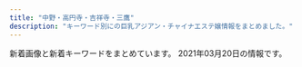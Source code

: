 ```yaml
---
title: "中野・高円寺・吉祥寺・三鷹"
description: "キーワード別にの巨乳アジアン・チャイナエステ嬢情報をまとめました。"
---
```


新着画像と新着キーワードをまとめています。
2021年03月20日の情報です。

<DmmAffiliateIns />
<KeywordTable
  shops={
    [
    {
        "img_links": [],
        "keywords": {},
        "station": "JR\u837b\u7aaa\u99c5\u5357\u53e3",
        "name": "\u30bd\u30d7\u30e9\u30ce",
        "url": "https://x-aroma.com/"
    },
    {
        "keywords": {
            "86": 1,
            "90": 1,
            "C": 4,
            "88": 1,
            "85": 1
        },
        "url": "http://f-relax.net/",
        "img_links": [
            "http://f-relax.net/images/index_07.jpg",
            "http://f-relax.net/images/staff_09.jpg",
            "http://f-relax.net/images/index_16.jpg",
            "http://f-relax.net/images/rec.jpg",
            "http://f-relax.net/images/index_06.jpg",
            "http://f-relax.net/images/index_03.jpg",
            "http://f-relax.net/images/info.jpg",
            "http://f-relax.net/girl/02a.jpg",
            "http://f-relax.net/images/index_13.jpg",
            "http://f-relax.net/girl/02b.jpg",
            "http://f-relax.net/images/index_14.jpg",
            "http://f-relax.net/girl/03b.jpg",
            "http://f-relax.net/images/line.jpg",
            "http://f-relax.net/images/02.jpg",
            "http://f-relax.net/girl/03.jpg",
            "http://f-relax.net/girl/02.jpg",
            "http://f-relax.net/images/sub_12.jpg",
            "http://f-relax.net/girl/04.jpg",
            "http://f-relax.net/images/index_11.jpg",
            "http://f-relax.net/images/index_02.jpg",
            "http://f-relax.net/images/info_09.jpg",
            "http://f-relax.net/images/acc.jpg",
            "http://f-relax.net/girl/01a.jpg",
            "http://f-relax.net/images/rec_09.jpg",
            "http://f-relax.net/girl/01b.jpg",
            "http://f-relax.net/images/index_05.jpg",
            "http://f-relax.net/images/01.jpg",
            "http://f-relax.net/girl/04b.jpg",
            "http://f-relax.net/girl/01.jpg",
            "http://f-relax.net/girl/04a.jpg",
            "http://f-relax.net/images/index_04.jpg",
            "http://f-relax.net/images/index_12.jpg",
            "http://f-relax.net/girl/03a.jpg",
            "http://f-relax.net/images/index_01.jpg"
        ],
        "name": "\u30a8\u30b9\u30fb\u30c8\u30c3\u30d7",
        "station": "JR\u4e09\u9df9\u99c5\u5357\u53e3"
    },
    {
        "station": "JR\u6771\u4e2d\u91ce\u99c5\u6771\u53e3",
        "img_links": [
            "http://www.es-selene.link/sp/images/time.jpg",
            "http://www.es-selene.link/sp/staff/aris.jpg",
            "http://www.es-selene.link/sp/images/int2.jpg",
            "http://www.es-selene.link/sp/images/sys5.jpg",
            "http://www.es-selene.link/sp/staff/yui.jpg",
            "http://www.es-selene.link/images/interior_t.png",
            "http://www.es-selene.link/sp/staff/sora.jpg",
            "http://www.es-selene.link/sp/images/sisu_t.jpg",
            "http://www.es-selene.link/images/sys2.png",
            "http://www.es-selene.link/sp/staff/yuki.jpg",
            "http://www.es-selene.link/sp/images/footer.jpg",
            "http://www.es-selene.link/sp/img/yui1.jpg",
            "http://www.es-selene.link/images/news.jpg",
            "http://www.es-selene.link/sp/images/tel.jpg",
            "http://www.es-selene.link/sp/images/ac1.jpg",
            "http://www.es-selene.link/sp/img/sora1.jpg",
            "http://www.es-selene.link/sp/images/staff_t.jpg",
            "http://www.es-selene.link/images/head.jpg",
            "http://www.es-selene.link/sp/images/rec2.jpg",
            "http://www.es-selene.link/sp/images/interior_t.jpg",
            "http://www.es-selene.link/sp/menu/interior.jpg",
            "http://www.es-selene.link/staff/ena.jpg",
            "http://www.es-selene.link/sp/images/sys4.jpg",
            "http://www.es-selene.link/sp/images/head.jpg",
            "http://www.es-selene.link/images/sys1.png",
            "http://www.es-selene.link/img/ena1.jpg",
            "http://www.es-selene.link/sp/images/int1.jpg",
            "http://www.es-selene.link/sp/menu/staff.jpg",
            "http://www.es-selene.link/sp/images/news_t.jpg",
            "http://www.es-selene.link/sp/images/ac2.jpg",
            "http://www.es-selene.link/images/ac1.png",
            "http://www.es-selene.link/sp/menu/top.jpg",
            "http://www.es-selene.link/sp/staff/miki.jpg",
            "http://www.es-selene.link/sp/images/newsb.jpg",
            "http://www.es-selene.link/img/sora1.jpg",
            "http://www.es-selene.link/images/int1.png",
            "http://www.es-selene.link/sp/images/sys2.jpg",
            "http://www.es-selene.link/img/yui1.jpg",
            "http://www.es-selene.link/staff/aris.jpg",
            "http://www.es-selene.link/sp/img/miki1.jpg",
            "http://www.es-selene.link/sp/staff/ena.jpg",
            "http://www.es-selene.link/staff/yui.jpg",
            "http://www.es-selene.link/images/sm.jpg",
            "http://www.es-selene.link/sp/images/pc.jpg",
            "http://www.es-selene.link/images/staff_t.png",
            "http://www.es-selene.link/staff/sora.jpg",
            "http://www.es-selene.link/sp/images/sys1.jpg",
            "http://www.es-selene.link/images/koko_200x40.png",
            "http://www.es-selene.link/img/yuki1.jpg",
            "http://www.es-selene.link/img/aris1.jpg",
            "http://www.es-selene.link/sp/img/ena1.jpg",
            "http://www.es-selene.link/sp/img/yuki1.jpg",
            "http://www.es-selene.link/staff/yuki.jpg",
            "http://www.es-selene.link/sp/images/sys3.jpg",
            "http://www.es-selene.link/images/line.png",
            "http://www.es-selene.link/sp/images/top.jpg",
            "http://www.es-selene.link/images/mobile.jpg",
            "http://www.es-selene.link/sp/images/ameba.jpg",
            "http://www.es-selene.link/img/miki1.jpg",
            "http://www.es-selene.link/images/int2.png",
            "http://www.es-selene.link/sp/img/aris1.jpg",
            "http://www.es-selene.link/staff/miki.jpg",
            "http://www.es-selene.link/images/ac2.png",
            "http://www.es-selene.link/sp/images/rec1.jpg"
        ],
        "name": "Selene*\u30bb\u30ec\u30fc\u30cd",
        "keywords": {},
        "url": "http://www.es-selene.link/"
    },
    {
        "img_links": [
            "http://esthe-taiwanspa.com/img/corona-3.jpg",
            "http://esthe-taiwanspa.com/img/emi001.jpg",
            "http://esthe-taiwanspa.com/img/corona-2.jpg",
            "http://esthe-taiwanspa.com/img/ami.jpg",
            "http://esthe-taiwanspa.com/img/reina3.jpg",
            "http://esthe-taiwanspa.com/img/corona-5.jpg",
            "http://esthe-taiwanspa.com/img/corona-4.jpg",
            "http://esthe-taiwanspa.com/img/mask03.jpg",
            "http://esthe-taiwanspa.com/img/rei02.jpg",
            "http://esthe-taiwanspa.com/img/hina.jpg",
            "http://esthe-taiwanspa.com/img/nana2.jpg",
            "http://esthe-taiwanspa.com/img/sara2.jpg",
            "http://esthe-taiwanspa.com/img/mask05.jpg",
            "http://esthe-taiwanspa.com/img/sara002.jpg",
            "http://esthe-taiwanspa.com/img/tel_img.png",
            "http://esthe-taiwanspa.com/img/topbg02.jpg",
            "http://esthe-taiwanspa.com/img/photo_01.jpg",
            "http://esthe-taiwanspa.com/img/head_img.png",
            "http://esthe-taiwanspa.com/img/mask01.jpg",
            "http://esthe-taiwanspa.com/img/pagetop.png",
            "http://esthe-taiwanspa.com/img/aya001.jpg",
            "http://esthe-taiwanspa.com/img/yuki.jpg",
            "http://esthe-taiwanspa.com/img/mask04.jpg",
            "http://esthe-taiwanspa.com/img/mami.jpg",
            "http://esthe-taiwanspa.com/img/anna.png",
            "http://esthe-taiwanspa.com/img/honoka02.jpg",
            "http://esthe-taiwanspa.com/img/mask02.jpg",
            "http://esthe-taiwanspa.com/img/mizuho03.jpg"
        ],
        "keywords": {},
        "url": "http://esthe-taiwanspa.com/",
        "name": "\u53f0\u6e7eSpa",
        "station": "JR\u837b\u7aaa\u99c5\u897f\u53e3"
    },
    {
        "name": "\u6c34\u4e2d\u82b1",
        "keywords": {
            "89": 6,
            "85": 2,
            "88": 6
        },
        "station": "\u4e2d\u91ce\u5742\u4e0a\u99c5A1\u53e3",
        "img_links": [
            "http://suityuka.info/images/m02.jpg",
            "http://suityuka.info/i/gals/miho1.jpg",
            "http://www.suityuka.info/images/m04.jpg",
            "http://www.suityuka.info/img/yuri1.jpg",
            "http://suityuka.info/img/miho1.jpg",
            "http://suityuka.info/i/images/yuri1.jpg",
            "http://www.suityuka.info/images/m03.jpg",
            "http://suityuka.info/i/gals/miki1.jpg",
            "http://suityuka.info/img/mihoi1.jpg",
            "http://suityuka.info/img/miki1.jpg",
            "http://suityuka.info/i/gals/yuri1.jpg",
            "http://suityuka.info/i/gals/rumi1.jpg",
            "http://suityuka.info/images/m04.jpg",
            "http://www.suityuka.info/img/miho1.jpg",
            "http://www.suityuka.info/img/miki1.jpg",
            "http://www.suityuka.info/i/images/yuri1.jpg",
            "http://suityuka.info/images/m03.jpg",
            "http://suityuka.info/img/rumi1.jpg",
            "http://suityuka.info/img/yuri1.jpg",
            "http://www.suityuka.info/images/m02.jpg"
        ],
        "url": "http://suityuka.info/"
    },
    {
        "url": "http://cutiehoney.estx.net/",
        "station": "\u897f\u837b\u7aaa\u99c5\u5317\u53e3",
        "img_links": [
            "http://cutiehoney.estx.net/images/s1.jpg",
            "http://cutiehoney.estx.net/images/s2.jpg",
            "http://cutiehoney.estx.net/images/s3.jpg",
            "http://cutiehoney.estx.net/images/index_04.jpg",
            "http://cutiehoney.estx.net/images/new_10.jpg",
            "http://cutiehoney.estx.net/staff/1/1.jpg",
            "http://cutiehoney.estx.net/images/new_08.jpg",
            "http://cutiehoney.estx.net/staff/3/1.jpg",
            "http://cutiehoney.estx.net/images/staff_06.jpg",
            "http://cutiehoney.estx.net/images/index_11.jpg",
            "http://cutiehoney.estx.net/staff/2/1.jpg",
            "http://cutiehoney.estx.net/images/index_05.jpg",
            "http://cutiehoney.estx.net/images/index_02.jpg",
            "http://cutiehoney.estx.net/images/staff_08.jpg",
            "http://cutiehoney.estx.net/images/index_10.jpg",
            "http://cutiehoney.estx.net/images/index_07.jpg"
        ],
        "name": "Cutie Honey \uff5e\u30ad\u30e5\u30fc\u30c6\u30a3\u30fc\u30cf\u30cb\u30fc\uff5e",
        "keywords": {}
    },
    {
        "img_links": [
            "https://seitai.tokyo/wp-content/themes/este/img/top-img05.png",
            "https://seitai.tokyo/wp-content/themes/este/img/tel_footer.png",
            "https://seitai.tokyo/wp-content/themes/este/img/top-img03a.png",
            "https://seitai.tokyo/wp-content/themes/este/img/tel_header.png",
            "https://seitai.tokyo/wp-content/themes/este/img/7.jpg",
            "https://seitai.tokyo/wp-content/uploads/2020/01/sacggihuojpa.jpg",
            "https://seitai.tokyo/wp-content/uploads/2020/01/sertdyfugihoa1.jpg",
            "https://seitai.tokyo/wp-content/themes/este/img/1.jpg",
            "https://seitai.tokyo/wp-content/themes/este/img/8.jpg",
            "https://seitai.tokyo/wp-content/themes/este/img/tel02.png",
            "https://seitai.tokyo/wp-content/themes/este/img/6.jpg",
            "https://seitai.tokyo/wp-content/themes/este/img/3.jpg",
            "https://seitai.tokyo/wp-content/themes/este/img/top-img01.png",
            "https://seitai.tokyo/wp-content/themes/este/img/2.jpg",
            "https://seitai.tokyo/wp-content/themes/este/img/4.jpg",
            "https://seitai.tokyo/wp-content/themes/este/img/tel.png",
            "https://seitai.tokyo/wp-content/themes/este/img/5.jpg",
            "https://seitai.tokyo/wp-content/themes/este/img/top-img02.png",
            "https://seitai.tokyo/wp-content/themes/este/img/top-img04.png"
        ],
        "name": "\u6e05\u6574\u4f53",
        "keywords": {
            "E": 8
        },
        "station": "\u65b0\u9ad8\u5186\u5bfa\u99c52\u756a\u51fa\u53e3",
        "url": "https://seitai.tokyo/"
    },
    {
        "keywords": {},
        "station": "\u6b66\u8535\u95a2\u99c5\u5357\u53e3",
        "img_links": [
            "http://hanabi.iest.jp/images/demo/slider/images/slide3.png",
            "http://hanabi.iest.jp/images/staff_image/staff_01a.jpg",
            "http://hanabi.iest.jp/images/top/top_01.jpg",
            "http://hanabi.iest.jp/images/staff_image/staff_05a.jpg",
            "http://hanabi.iest.jp/images/massage/massage_01b.jpg",
            "http://hanabi.iest.jp/images/massage/massage_03b.jpg",
            "http://hanabi.iest.jp/images/top/top_03.jpg",
            "http://hanabi.iest.jp/images/demo/slider/images/slide2.png",
            "http://hanabi.iest.jp/images/staff_image/staff_03a.jpg",
            "http://hanabi.iest.jp/images/massage/massage_02a.jpg",
            "http://hanabi.iest.jp/images/staff_image/staff_06b.jpg",
            "http://hanabi.iest.jp/images/home/top.jpg",
            "http://hanabi.iest.jp/images/staff_image/staff_03b.jpg",
            "http://hanabi.iest.jp/images/massage/massage_04a.jpg",
            "http://hanabi.iest.jp/images/home/index_11.jpg",
            "http://hanabi.iest.jp/images/top/top_05.jpg",
            "http://hanabi.iest.jp/images/massage/massage_la.jpg",
            "http://hanabi.iest.jp/images/demo/slider/images/slide1.png",
            "http://hanabi.iest.jp/images/index_page_top.png",
            "http://hanabi.iest.jp/images/massage/massage_01a.jpg",
            "http://hanabi.iest.jp/images/staff_one/staff_ba.png",
            "http://hanabi.iest.jp/images/staff_image/staff_05b.jpg",
            "http://hanabi.iest.jp/images/top/top_08.png",
            "http://hanabi.iest.jp/images/home/index_13.jpg",
            "http://hanabi.iest.jp/images/top/top_04.jpg",
            "http://hanabi.iest.jp/images/staff_image/staff_04a.jpg",
            "http://hanabi.iest.jp/images/staff_image/staff_06a.jpg",
            "http://hanabi.iest.jp/images/massage/massage_04b.jpg",
            "http://hanabi.iest.jp/images/top/top_02.jpg",
            "http://hanabi.iest.jp/images/staff_image/staff_04b.jpg",
            "http://hanabi.iest.jp/images/massage/massage_02b.jpg",
            "http://hanabi.iest.jp/images/staff/staff_top.png",
            "http://hanabi.iest.jp/images/massage/massage_03a.jpg",
            "http://hanabi.iest.jp/images/top/top_06.jpg",
            "http://hanabi.iest.jp/images/home/index_tel.jpg"
        ],
        "name": "\u82b1\u706b",
        "url": "http://hanabi.iest.jp/"
    },
    {
        "url": "http://milktea.rankuens.com/",
        "name": "\u30df\u30eb\u30af\u30c6\u30a3\u30fc",
        "img_links": [
            "http://milktea.rankuens.com/css/nav/nav06.png",
            "http://milktea.rankuens.com/css/staff/staff02.png",
            "http://milktea.rankuens.com/css/nav/nav01.png",
            "http://milktea.rankuens.com/css/nav/nav04.png",
            "http://milktea.rankuens.com/css/nav/nav02.png",
            "http://milktea.rankuens.com/css/top01.png",
            "http://milktea.rankuens.com/css/tel.png",
            "http://milktea.rankuens.com/css/staff/staff04.png",
            "http://milktea.rankuens.com/css/nav/nav03.png",
            "http://milktea.rankuens.com/css/nav/nav05.png",
            "http://milktea.rankuens.com/css/staff/staff01.png"
        ],
        "station": "JR\u9ad8\u5186\u5bfa\u99c5\u5317\u53e3",
        "keywords": {
            "86": 1,
            "D": 1,
            "C": 2,
            "85": 1,
            "89": 1
        }
    },
    {
        "img_links": [
            "http://relax-esthe.blue/images/s3.jpg",
            "http://relax-esthe.blue/images/cg3.jpg",
            "http://relax-esthe.blue/images/s5.jpg",
            "http://relax-esthe.blue/images/cg2.jpg",
            "http://relax-esthe.blue/images/mobile.jpg",
            "http://relax-esthe.blue/images/cg1.jpg",
            "http://relax-esthe.blue/images/s2.jpg",
            "http://relax-esthe.blue/images/s1.jpg",
            "http://relax-esthe.blue/images/bnr200.jpg",
            "http://relax-esthe.blue/images/cg4.jpg"
        ],
        "station": "\u4e95\u837b\u99c5\u5357\u53e3",
        "url": "http://relax-esthe.blue/",
        "name": "Cherry-\u30c1\u30a7\u30ea\u30fc-",
        "keywords": {}
    },
    {
        "station": "JR\u9ad8\u5186\u5bfa\u99c5\u5357\u53e3",
        "img_links": [
            "http://aroma-relax.blue/images/a3.jpg",
            "http://aroma-relax.blue/images/staff_images/cg05.jpg",
            "http://aroma-relax.blue/images/r5.jpg",
            "http://aroma-relax.blue/images/an_3_02.jpg",
            "http://aroma-relax.blue/images/an_6_01.jpg",
            "http://aroma-relax.blue/images/an_1_02.jpg",
            "http://aroma-relax.blue/images/an_5_02.jpg",
            "http://aroma-relax.blue/images/index_01.jpg",
            "http://aroma-relax.blue/images/slider/slide2.png",
            "http://aroma-relax.blue/images/staff_images/cg02.jpg",
            "http://aroma-relax.blue/images/slider/slide3.png",
            "http://aroma-relax.blue/images/r6.jpg",
            "http://aroma-relax.blue/images/r3.jpg",
            "http://aroma-relax.blue/images/an_6_02.jpg",
            "http://aroma-relax.blue/images/no.png",
            "http://aroma-relax.blue/images/line.jpg",
            "http://aroma-relax.blue/images/qr.jpg",
            "http://aroma-relax.blue/images/staff_images/cg03.jpg",
            "http://aroma-relax.blue/images/an_4_01.jpg",
            "http://aroma-relax.blue/images/a1.jpg",
            "http://aroma-relax.blue/images/staff_images/cg07.jpg",
            "http://aroma-relax.blue/images/r2.jpg",
            "http://aroma-relax.blue/images/an_4_02.jpg",
            "http://aroma-relax.blue/images/r1.jpg",
            "http://aroma-relax.blue/images/slider/slide2s.png",
            "http://aroma-relax.blue/images/an_1_01.jpg",
            "http://aroma-relax.blue/images/ff.jpg",
            "http://aroma-relax.blue/images/slider/slide3s.png",
            "http://aroma-relax.blue/images/staff_images/cg08.jpg",
            "http://aroma-relax.blue/images/r4.jpg",
            "http://aroma-relax.blue/images/an_3_01.jpg",
            "http://aroma-relax.blue/images/an_5_01.jpg",
            "http://aroma-relax.blue/images/staff_images/cg01.jpg",
            "http://aroma-relax.blue/images/an_2_02.jpg",
            "http://aroma-relax.blue/images/slider/slide1s.png",
            "http://aroma-relax.blue/images/a2.jpg",
            "http://aroma-relax.blue/images/a4.jpg",
            "http://aroma-relax.blue/images/slider/slide1.png",
            "http://aroma-relax.blue/images/an_2_01.jpg"
        ],
        "keywords": {
            "86": 6,
            "E": 3,
            "D": 3
        },
        "url": "http://aroma-relax.blue/",
        "name": "\u3086\u304d\u59eb"
    },
    {
        "name": "S\u30fb\u30a2\u30ed\u30de",
        "url": "http://www.es-sanken.link",
        "img_links": [
            "http://www.es-sanken.link/sp/images/news.jpg",
            "http://www.es-sanken.link/images/ta.jpg",
            "http://www.es-sanken.link/images/sm.jpg",
            "http://www.es-sanken.link/img/rina1.jpg",
            "http://www.es-sanken.link/images/2.jpg",
            "http://www.es-sanken.link/images/sys1.jpg",
            "http://www.es-sanken.link/sp/images/footer.jpg",
            "http://www.es-sanken.link/sp/staff/mai.jpg",
            "http://www.es-sanken.link/sp/img/sayuri1.jpg",
            "http://www.es-sanken.link/images/up.png",
            "http://www.es-sanken.link/images/staff_t.jpg",
            "http://www.es-sanken.link/sp/images/comment.jpg",
            "http://www.es-sanken.link/sp/img/ayumi1.jpg",
            "http://www.es-sanken.link/images/interior_t.jpg",
            "http://www.es-sanken.link/sp/images/newsb.png",
            "http://www.es-sanken.link/sp/images/ac1.jpg",
            "http://www.es-sanken.link/sp/staff/sayuri.jpg",
            "http://www.es-sanken.link/sp/images/interior_t.jpg",
            "http://www.es-sanken.link/sp/images/ac2.jpg",
            "http://www.es-sanken.link/sp/images/topgirl.jpg",
            "http://www.es-sanken.link/sp/images/tel.jpg",
            "http://www.es-sanken.link/images/tr.jpg",
            "http://www.es-sanken.link/sp/images/rec2.jpg",
            "http://www.es-sanken.link/sp/images/sys1.jpg",
            "http://www.es-sanken.link/images/int1.jpg",
            "http://www.es-sanken.link/img/mai2.jpg",
            "http://www.es-sanken.link/sp/staff/rina.jpg",
            "http://www.es-sanken.link/sp/images/rec1.jpg",
            "http://www.es-sanken.link/sp/staff/kana.jpg",
            "http://www.es-sanken.link/sp/staff/ayumi.jpg",
            "http://www.es-sanken.link/img/sayuri1.jpg",
            "http://www.es-sanken.link/sp/images/sys2.jpg",
            "http://www.es-sanken.link/sp/images/staff_t.jpg",
            "http://www.es-sanken.link/staff/ayumi.jpg",
            "http://www.es-sanken.link/images/3.jpg",
            "http://www.es-sanken.link/images/news.jpg",
            "http://www.es-sanken.link/images/int2.jpg",
            "http://www.es-sanken.link/images/rec1.jpg",
            "http://www.es-sanken.link/img/kana1.jpg",
            "http://www.es-sanken.link/sp/images/int1.jpg",
            "http://www.es-sanken.link/images/sys2.jpg",
            "http://www.es-sanken.link/staff/kana.jpg",
            "http://www.es-sanken.link/sp/img/mayu1.jpg",
            "http://www.es-sanken.link/images/6.jpg",
            "http://www.es-sanken.link/staff/mayu.jpg",
            "http://www.es-sanken.link/img/mai1.jpg",
            "http://www.es-sanken.link/sp/images/int2.jpg",
            "http://www.es-sanken.link/images/rec2.jpg",
            "http://www.es-sanken.link/sp/img/mai1.jpg",
            "http://www.es-sanken.link/staff/mai.jpg",
            "http://www.es-sanken.link/images/5.jpg",
            "http://www.es-sanken.link/img/ayumi1.jpg",
            "http://www.es-sanken.link/sp/staff/mayu.jpg",
            "http://www.es-sanken.link/sp/img/rina1.jpg",
            "http://www.es-sanken.link/staff/rina.jpg",
            "http://www.es-sanken.link/sp/images/head.jpg",
            "http://www.es-sanken.link/images/1.jpg",
            "http://www.es-sanken.link/images/tg.jpg",
            "http://www.es-sanken.link/img/mayu1.jpg",
            "http://www.es-sanken.link/sp/images/sys3.jpg",
            "http://www.es-sanken.link/images/sys3.jpg",
            "http://www.es-sanken.link/sp/img/kana1.jpg",
            "http://www.es-sanken.link/images/4.jpg",
            "http://www.es-sanken.link/staff/sayuri.jpg",
            "http://www.es-sanken.link/images/head.jpg"
        ],
        "station": "JR\u4e2d\u91ce\u99c5\u5317\u53e3",
        "keywords": {}
    },
    {
        "name": "\u6574\u4f53\u697d",
        "url": "https://nakano-mensesthe.com/",
        "station": "\u65b0\u4e2d\u91ce\u99c54\u756a\u51fa\u53e3",
        "keywords": {},
        "img_links": [
            "https://nakano-mensesthe.com/room/1.jpg",
            "https://nakano-mensesthe.com/link/mens-esthe.png",
            "https://nakano-mensesthe.com/menu/blog.png",
            "https://nakano-mensesthe.com/staff/eri-s1.jpg",
            "https://nakano-mensesthe.com/staff/aki-l1.jpg",
            "https://nakano-mensesthe.com/menu/gallery.png",
            "https://nakano-mensesthe.com/staff/eri-l1.jpg",
            "https://nakano-mensesthe.com/button/staff.png",
            "https://nakano-mensesthe.com/staff/aki-s1.jpg",
            "https://nakano-mensesthe.com/room/7.jpg",
            "https://nakano-mensesthe.com/icon/line.png",
            "https://nakano-mensesthe.com/room/3.jpg",
            "https://nakano-mensesthe.com/button/home.png",
            "https://nakano-mensesthe.com/room/esthe1.jpg",
            "https://nakano-mensesthe.com/menu/home.png",
            "https://nakano-mensesthe.com/staff/yuri-s1.jpg",
            "https://nakano-mensesthe.com/images/footer-l.png",
            "https://nakano-mensesthe.com/icon/yelp.png",
            "https://nakano-mensesthe.com/room/2.jpg",
            "https://nakano-mensesthe.com/icon/twitter.png",
            "https://nakano-mensesthe.com/2019/10/05/tenpo.jpg",
            "https://nakano-mensesthe.com/images/main1.jpg",
            "https://nakano-mensesthe.com/menu/info.png",
            "https://nakano-mensesthe.com/room/4.jpg",
            "https://nakano-mensesthe.com/staff/nana-s1.jpg",
            "https://nakano-mensesthe.com/button/blog.png",
            "https://nakano-mensesthe.com/images/header3.png",
            "https://nakano-mensesthe.com/2020/12/21/eri.jpg",
            "https://nakano-mensesthe.com/menu/friend.png",
            "https://nakano-mensesthe.com/staff/yuri-l1.jpg",
            "https://nakano-mensesthe.com/room/esthe2.jpg",
            "https://nakano-mensesthe.com/room/esthe3.jpg",
            "https://nakano-mensesthe.com/staff/nana-l1.jpg",
            "https://nakano-mensesthe.com/room/8.jpg",
            "https://nakano-mensesthe.com/2019/08/31/1.jpg",
            "https://nakano-mensesthe.com/images/footer-r.png",
            "https://nakano-mensesthe.com/images/clear.png",
            "https://nakano-mensesthe.com/images/main-sp.jpg",
            "https://nakano-mensesthe.com/icon/facebook.png"
        ]
    },
    {
        "img_links": [
            "http://massage-aroma.red/images/b4.jpg",
            "http://massage-aroma.red/images/tel.png",
            "http://massage-aroma.red/images/rosel.png",
            "http://massage-aroma.red/images/qrc.png",
            "http://massage-aroma.red/images/card.jpg",
            "http://massage-aroma.red/images/r3.jpg",
            "http://massage-aroma.red/images/b2.jpg",
            "http://massage-aroma.red/images/cg09.jpg",
            "http://massage-aroma.red/images/b6.jpg",
            "http://massage-aroma.red/images/cg08.jpg",
            "http://massage-aroma.red/images/r4.jpg",
            "http://massage-aroma.red/images/r1.jpg",
            "http://massage-aroma.red/images/b1.jpg",
            "http://massage-aroma.red/images/cg06.jpg",
            "http://massage-aroma.red/images/cg05.jpg",
            "http://massage-aroma.red/images/b5.jpg",
            "http://massage-aroma.red/images/roser.png",
            "http://massage-aroma.red/images/cg03.jpg",
            "http://massage-aroma.red/images/cg01.jpg",
            "http://massage-aroma.red/images/kan.jpg",
            "http://massage-aroma.red/images/cg02.jpg",
            "http://massage-aroma.red/images/r2.jpg",
            "http://massage-aroma.red/images/b3.jpg"
        ],
        "url": "http://massage-aroma.red/",
        "keywords": {
            "86": 31,
            "87": 6
        },
        "station": "\u4e2d\u91ce\u5742\u4e0a\u99c53\u756a\u53e3",
        "name": "\u5922\u6c17\u5206"
    },
    {
        "keywords": {},
        "img_links": [],
        "url": "http://hasuko.work/",
        "name": "\u306f\u3059\u3053",
        "station": "JR\u897f\u837b\u7aaa\u99c5\u5357\u53e3"
    },
    {
        "img_links": [],
        "url": "https://firelady.iest.info/",
        "keywords": {},
        "station": "JR\u837b\u7aaa\u99c5\u5357\u53e3",
        "name": "Candle \uff5e\u30ad\u30e3\u30f3\u30c9\u30eb\uff5e"
    },
    {
        "keywords": {
            "E": 4,
            "D": 11
        },
        "name": "\u6c34\u6676\u5bae-\u3059\u3044\u3057\u3087\u3046\u304d\u3085\u3046-",
        "station": "\u91ce\u65b9\u99c5\u5357\u53e3",
        "img_links": [
            "https://su-rinpa.tokyo/wp-content/themes/este/img/1.jpg",
            "https://su-rinpa.tokyo/wp-content/uploads/2019/11/satuysa.jpg",
            "https://su-rinpa.tokyo/wp-content/themes/este/img/tel01.png",
            "https://su-rinpa.tokyo/wp-content/themes/este/img/top-img02.png",
            "https://su-rinpa.tokyo/wp-content/themes/este/img/3.jpg",
            "https://su-rinpa.tokyo/wp-content/uploads/2019/11/8sakjhasasa.jpg",
            "https://su-rinpa.tokyo/wp-content/uploads/2019/11/saaaaaaajksa.jpg",
            "https://su-rinpa.tokyo/wp-content/themes/este/img/top-img04.png",
            "https://su-rinpa.tokyo/wp-content/themes/este/img/tel.png",
            "https://su-rinpa.tokyo/wp-content/themes/este/img/4.jpg",
            "https://su-rinpa.tokyo/wp-content/uploads/2019/11/8sauika.jpg",
            "https://su-rinpa.tokyo/wp-content/themes/este/img/2.jpg",
            "https://su-rinpa.tokyo/wp-content/themes/este/img/top-img01.png"
        ],
        "url": "https://su-rinpa.tokyo/"
    },
    {
        "station": "JR\u837b\u7aaa\u99c5\u897f\u53e3",
        "name": "DoReMi -\u30c9\u30ec\u30df-",
        "keywords": {
            "D": 1,
            "C": 2,
            "85": 1,
            "88": 1,
            "90": 1
        },
        "url": "http://doremi.estheya.com/",
        "img_links": [
            "http://doremi.estheya.com/css/tel04.png",
            "http://doremi.estheya.com/css/head.png",
            "http://doremi.estheya.com/css/top02.png",
            "http://doremi.estheya.com/css/top04.png",
            "http://doremi.estheya.com/css/f-tel03.png",
            "http://doremi.estheya.com/css/staff/staff02.png",
            "http://doremi.estheya.com/images/call.png",
            "http://doremi.estheya.com/css/staff/staff01.png",
            "http://doremi.estheya.com/css/staff/staff003.png"
        ]
    },
    {
        "keywords": {
            "86": 4,
            "87": 4,
            "D": 8
        },
        "url": "http://www.kango.esturl.com/",
        "station": "JR\u9ad8\u5186\u5bfa\u99c5\u5317\u53e3",
        "img_links": [
            "http://www.kango.esturl.com/files/002-02.jpg",
            "http://www.kango.esturl.com/files/001-02.jpg",
            "http://www.kango.esturl.com/files/003.jpg",
            "http://www.kango.esturl.com/images/top.png",
            "http://www.kango.esturl.com/files/002.jpg",
            "http://www.kango.esturl.com/files/003-02.jpg",
            "http://www.kango.esturl.com/images/staff_s.png",
            "http://www.kango.esturl.com/images/news.jpg",
            "http://www.kango.esturl.com/files/001.jpg",
            "http://www.kango.esturl.com/images/link_s .png",
            "http://www.kango.esturl.com/files/004-02.jpg",
            "http://www.kango.esturl.com/images/pick.jpg",
            "http://www.kango.esturl.com/files/004.jpg",
            "http://www.kango.esturl.com/images/ser.jpg"
        ],
        "name": "\u770b\u8b77\u7f8e\u5c11\u5973"
    },
    {
        "url": "http://www.yumenoie.aromanv.com/",
        "img_links": [
            "http://www.yumenoie.aromanv.com/images/m-right.jpg",
            "http://www.yumenoie.aromanv.com/files/018.jpg",
            "http://www.yumenoie.aromanv.com/images/m-yejiao.jpg",
            "http://www.yumenoie.aromanv.com/files/006-02.jpg",
            "http://www.yumenoie.aromanv.com/images/top-left01.jpg",
            "http://www.yumenoie.aromanv.com/files/001-02.jpg",
            "http://www.yumenoie.aromanv.com/files/003-02.jpg",
            "http://www.yumenoie.aromanv.com/files/004-02.jpg",
            "http://www.yumenoie.aromanv.com/images/m-head.jpg",
            "http://www.yumenoie.aromanv.com/images/m-left.jpg",
            "http://www.yumenoie.aromanv.com/files/002-02.jpg",
            "http://www.yumenoie.aromanv.com/images/call.png",
            "http://www.yumenoie.aromanv.com/files/014-02.jpg",
            "http://www.yumenoie.aromanv.com/files/012.jpg",
            "http://www.yumenoie.aromanv.com/files/019-02.jpg",
            "http://www.yumenoie.aromanv.com/files/001.jpg",
            "http://www.yumenoie.aromanv.com/files/009-02.jpg",
            "http://www.yumenoie.aromanv.com/files/009.jpg",
            "http://www.yumenoie.aromanv.com/files/013.jpg",
            "http://www.yumenoie.aromanv.com/files/012-02.jpg",
            "http://www.yumenoie.aromanv.com/files/020.jpg",
            "http://www.yumenoie.aromanv.com/photo_news/upimg/402235fb7410b2aa2b_0.jpg",
            "http://www.yumenoie.aromanv.com/files/011.jpg",
            "http://www.yumenoie.aromanv.com/files/021-02.jpg",
            "http://www.yumenoie.aromanv.com/files/016-02.jpg",
            "http://www.yumenoie.aromanv.com/images/m-top02.jpg",
            "http://www.yumenoie.aromanv.com/images/m-top-right02.jpg",
            "http://www.yumenoie.aromanv.com/files/010.jpg",
            "http://www.yumenoie.aromanv.com/files/020-02.jpg",
            "http://www.yumenoie.aromanv.com/photo_news/upimg/50542603347d614cd1_0.jpg",
            "http://www.yumenoie.aromanv.com/files/002.jpg",
            "http://www.yumenoie.aromanv.com/images/m-top-right04.jpg",
            "http://www.yumenoie.aromanv.com/files/005-02.jpg",
            "http://www.yumenoie.aromanv.com/photo_news/upimg/94881604b1c6bc3848_0.jpg",
            "http://www.yumenoie.aromanv.com/files/005.jpg",
            "http://www.yumenoie.aromanv.com/photo_news/upimg/2306160408316d7528_0.jpg",
            "http://www.yumenoie.aromanv.com/files/021.jpg",
            "http://www.yumenoie.aromanv.com/files/017.jpg",
            "http://www.yumenoie.aromanv.com/photo_news/upimg/473076013a2f5de951_0.jpg",
            "http://www.yumenoie.aromanv.com/files/017-02.jpg",
            "http://www.yumenoie.aromanv.com/files/019.jpg",
            "http://www.yumenoie.aromanv.com/images/m-top-right03.jpg",
            "http://www.yumenoie.aromanv.com/files/022-02.jpg",
            "http://www.yumenoie.aromanv.com/files/007-02.jpg",
            "http://www.yumenoie.aromanv.com/files/015.jpg",
            "http://www.yumenoie.aromanv.com/files/003.jpg",
            "http://www.yumenoie.aromanv.com/files/010-02.jpg",
            "http://www.yumenoie.aromanv.com/photo_news/upimg/765155fc710510dd3a_0.jpg",
            "http://www.yumenoie.aromanv.com/files/014.jpg",
            "http://www.yumenoie.aromanv.com/files/004.jpg",
            "http://www.yumenoie.aromanv.com/images/m-top-right01.jpg",
            "http://www.yumenoie.aromanv.com/files/018-02.jpg",
            "http://www.yumenoie.aromanv.com/files/016.jpg",
            "http://www.yumenoie.aromanv.com/files/006.jpg",
            "http://www.yumenoie.aromanv.com/files/013-02.jpg",
            "http://www.yumenoie.aromanv.com/files/022.jpg",
            "http://www.yumenoie.aromanv.com/files/015-02.jpg",
            "http://www.yumenoie.aromanv.com/files/007.jpg",
            "http://www.yumenoie.aromanv.com/files/011-02.jpg"
        ],
        "station": "\u4e0a\u77f3\u795e\u4e95\u99c5\u5357\u53e3",
        "keywords": {
            "87": 24,
            "D": 30,
            "86": 16,
            "C": 8,
            "F": 2
        },
        "name": "\u5922\u306e\u5bb6"
    },
    {
        "url": "http://www.barbie.relaxmens.com/",
        "img_links": [
            "http://www.barbie.relaxmens.com/images/nav-005.png",
            "http://www.barbie.relaxmens.com/images/tel.png",
            "http://www.barbie.relaxmens.com/images/nav-006.png",
            "http://www.barbie.relaxmens.com/images/nav-004.png",
            "http://www.barbie.relaxmens.com/files/001.jpg",
            "http://www.barbie.relaxmens.com/images/nav-002.png",
            "http://www.barbie.relaxmens.com/photo_news/upimg/172186054089f3b4ad_0.jpg",
            "http://www.barbie.relaxmens.com/images/top01.png",
            "http://www.barbie.relaxmens.com/files/003.jpg",
            "http://www.barbie.relaxmens.com/images/top02-left.png",
            "http://www.barbie.relaxmens.com/images/nav-001.png",
            "http://www.barbie.relaxmens.com/images/top003.png",
            "http://www.barbie.relaxmens.com/images/nav-003.png",
            "http://www.barbie.relaxmens.com/photo_news/upimg/172186054089f3b4ad_1.jpg",
            "http://www.barbie.relaxmens.com/files/002.jpg",
            "http://www.barbie.relaxmens.com/images/osusume01.png"
        ],
        "station": "JR\u4e2d\u91ce\u99c5\u5317\u53e3",
        "name": "Barbie \uff5e\u30d0\u30fc\u30d3\u30fc\uff5e",
        "keywords": {}
    },
    {
        "name": "\u30d4\u30e5\u30a2\u30cf\u30fc\u30c8",
        "img_links": [
            "http://e-mira.net/_src/18381356/navi_11.png",
            "http://e-mira.net/_src/18381347/footer_07.png",
            "http://e-mira.net/_src/18381077/line.png",
            "http://e-mira.net/_src/25639973/navi_13.png",
            "http://e-mira.net/_src/18381132/sign.png",
            "http://e-mira.net/_src/25639988/sign.png",
            "http://e-mira.net/_src/18381227/footer_05.png",
            "http://e-mira.net/_src/18381590/footer_05.png",
            "http://e-mira.net/_src/18381484/footer_04.png",
            "http://e-mira.net/_src/18381719/ac1.png",
            "http://e-mira.net/_src/18381344/footer_04.png",
            "http://e-mira.net/_src/53568983/footer_06.png",
            "http://e-mira.net/_src/18381325/navi_13.png",
            "http://e-mira.net/_src/18381113/navi_10.png",
            "http://e-mira.net/_src/18381433/navi_15.png",
            "http://e-mira.net/_src/18381284/navi_14.png",
            "http://e-mira.net/_src/18381449/footer_04.png",
            "http://e-mira.net/_src/18381605/navi_13.png",
            "http://e-mira.net/_src/18381373/sign.png",
            "http://e-mira.net/_src/18381310/footer_05.png",
            "http://e-mira.net/_src/18381591/footer_06.png",
            "http://e-mira.net/_src/18381109/navi_14.png",
            "http://e-mira.net/_src/18381328/navi_15.png",
            "http://e-mira.net/_src/25639977/navi_15.png",
            "http://e-mira.net/_src/18381278/navi_11.png",
            "http://e-mira.net/_src/18381463/navi_12.png",
            "http://e-mira.net/_src/18381401/navi_10.png",
            "http://e-mira.net/_src/53568962/navi_15.png",
            "http://e-mira.net/_src/18381450/footer_05.png",
            "http://e-mira.net/_src/18381359/navi_13.png",
            "http://e-mira.net/_src/18381177/sign.png",
            "http://e-mira.net/_src/18381382/footer_07.png",
            "http://e-mira.net/_src/18381242/navi_13.png",
            "http://e-mira.net/_src/18381281/navi_12.png",
            "http://e-mira.net/_src/18381486/footer_06.png",
            "http://e-mira.net/_src/53568989/sign.png",
            "http://e-mira.net/_src/18381225/footer_03.png",
            "http://e-mira.net/_src/21452507/wechatimg232.jpg",
            "http://e-mira.net/_src/53569008/wechatimg152.jpg",
            "http://e-mira.net/_src/53569019/wechatimg412.jpg",
            "http://e-mira.net/_src/18381623/footer_03.png",
            "http://e-mira.net/_src/18381723/ac3.png",
            "http://e-mira.net/_src/18381339/sign.png",
            "http://e-mira.net/_src/18381645/navi_10.png",
            "http://e-mira.net/_src/18381285/navi_14.png",
            "http://e-mira.net/_src/18381639/navi_13.png",
            "http://e-mira.net/_src/18381675/navi_13.png",
            "http://e-mira.net/_src/18381364/navi_15.png",
            "http://e-mira.net/_src/53568966/navi_13.png",
            "http://e-mira.net/_src/18381653/sign.png",
            "http://e-mira.net/_src/18381622/footer_02.png",
            "http://e-mira.net/_src/18381089/footer_02.png",
            "http://e-mira.net/_src/18381093/footer_06.png",
            "http://e-mira.net/_src/18381697/footer_07.png",
            "http://e-mira.net/_src/18381657/footer_02.png",
            "http://e-mira.net/_src/18381358/navi_12.png",
            "http://e-mira.net/_src/18381322/navi_12.png",
            "http://e-mira.net/_src/18381247/navi_10.png",
            "http://e-mira.net/_src/23056970/unnamed_20180612172938653.jpg",
            "http://e-mira.net/_src/21452882/wechatimg108.jpg",
            "http://e-mira.net/_src/31433038/wechatimg98.jpg",
            "http://e-mira.net/_src/18381333/unnamed_20180612172938653.jpg",
            "http://e-mira.net/_src/25639992/footer_03.png",
            "http://e-mira.net/_src/18381461/navi_11.png",
            "http://e-mira.net/_src/53568959/navi_10.png",
            "http://e-mira.net/_src/18381721/ac2.png",
            "http://e-mira.net/_src/18381392/navi_12.png",
            "http://e-mira.net/_src/18381693/footer_03.png",
            "http://e-mira.net/_src/18381360/navi_13.png",
            "http://e-mira.net/_src/18381443/sign.png",
            "http://e-mira.net/_src/18381468/navi_15.png",
            "http://e-mira.net/_src/18381414/footer_04.png",
            "http://e-mira.net/_src/18381409/sign.png",
            "http://e-mira.net/_src/18381070/navi_14.png",
            "http://e-mira.net/_src/18381245/navi_15.png",
            "http://e-mira.net/_src/18381677/navi_14.png",
            "http://e-mira.net/_src/18381638/navi_12.png",
            "http://e-mira.net/_src/18381485/footer_05.png",
            "http://e-mira.net/_src/18381262/sign.png",
            "http://e-mira.net/_src/18381265/footer_02.png",
            "http://e-mira.net/_src/18381740/wechatimg16.jpg",
            "http://e-mira.net/_src/18381689/sign.png",
            "http://e-mira.net/_src/18381226/footer_04.png",
            "http://e-mira.net/_src/18381390/navi_11.png",
            "http://e-mira.net/_src/18381592/footer_07.png",
            "http://e-mira.net/_src/18381578/wechatimg108.jpg",
            "http://e-mira.net/_src/18381183/footer_05.png",
            "http://e-mira.net/_src/53569041/screenshot_smartselect_2018-03-16-12-15-07.jpg",
            "http://e-mira.net/_src/18381604/navi_13.png",
            "http://e-mira.net/_src/18381470/navi_10.png",
            "http://e-mira.net/_src/18381692/footer_02.png",
            "http://e-mira.net/_src/18381292/line2.png",
            "http://e-mira.net/_src/18381323/navi_12.png",
            "http://e-mira.net/_src/18381065/navi_12.png",
            "http://e-mira.net/_src/18381566/navi_11.png",
            "http://e-mira.net/_src/18381361/navi_14.png",
            "http://e-mira.net/_src/18381304/sign.png",
            "http://e-mira.net/_src/18381783/wechatimg232.jpg",
            "http://e-mira.net/_src/18381571/navi_14.png",
            "http://e-mira.net/_src/18381078/notice.png",
            "http://e-mira.net/_src/18381228/footer_06.png",
            "http://e-mira.net/_src/18381610/navi_10.png",
            "http://e-mira.net/_src/18381635/navi_11.png",
            "http://e-mira.net/_src/25639976/navi_15.png",
            "http://e-mira.net/_src/18381092/footer_05.png",
            "http://e-mira.net/_src/18381673/navi_12.png",
            "http://e-mira.net/_src/18381114/navi_10.png",
            "http://e-mira.net/_src/18381279/navi_11.png",
            "http://e-mira.net/_src/18381607/navi_14.png",
            "http://e-mira.net/_src/18381197/navi_13.png",
            "http://e-mira.net/_src/18381105/navi_12.png",
            "http://e-mira.net/_src/18381140/footer_07.png",
            "http://e-mira.net/_src/18381327/navi_14.png",
            "http://e-mira.net/_src/25639972/navi_13.png",
            "http://e-mira.net/_src/18381629/sign.png",
            "http://e-mira.net/_src/18381064/navi_11.png",
            "http://e-mira.net/_src/18381637/navi_12.png",
            "http://e-mira.net/_src/18381570/navi_13.png",
            "http://e-mira.net/_src/18381670/navi_11.png",
            "http://e-mira.net/_src/18381460/navi_11.png",
            "http://e-mira.net/_src/18381617/profile_05.png",
            "http://e-mira.net/_src/25639975/navi_14.png",
            "http://e-mira.net/_src/18381091/footer_04.png",
            "http://e-mira.net/_src/18381280/navi_12.png",
            "http://e-mira.net/_src/18381469/navi_15.png",
            "http://e-mira.net/_src/18381151/navi_12.png",
            "http://e-mira.net/_src/18381282/navi_13.png",
            "http://e-mira.net/_src/53568968/navi_12.png",
            "http://e-mira.net/_src/18381674/navi_13.png",
            "http://e-mira.net/_src/49954707/wechatimg150.jpg",
            "http://e-mira.net/_src/25639978/navi_10.png",
            "http://e-mira.net/_src/18381431/navi_14.png",
            "http://e-mira.net/_src/18381603/navi_12.png",
            "http://e-mira.net/_src/18381708/qr.png",
            "http://e-mira.net/_src/18381343/footer_03.png",
            "http://e-mira.net/_src/18381583/sign.png",
            "http://e-mira.net/_src/18381687/profile_05.png",
            "http://e-mira.net/_src/53568978/sign.png",
            "http://e-mira.net/_src/18381250/line2.png",
            "http://e-mira.net/_src/18381094/footer_07.png",
            "http://e-mira.net/_src/18381430/navi_13.png",
            "http://e-mira.net/_src/18381248/navi_10.png",
            "http://e-mira.net/_src/18381413/footer_03.png",
            "http://e-mira.net/_src/18381148/navi_11.png",
            "http://e-mira.net/_src/18381451/footer_06.png",
            "http://e-mira.net/_src/18381725/ac4.png",
            "http://e-mira.net/_src/18381477/profile_05.png",
            "http://e-mira.net/_src/53568964/navi_14.png",
            "http://e-mira.net/_src/18381067/navi_13.png",
            "http://e-mira.net/_src/18381159/navi_10.png",
            "http://e-mira.net/_src/18381268/footer_05.png",
            "http://e-mira.net/_src/25639994/footer_05.png",
            "http://e-mira.net/_src/18381415/footer_05.png",
            "http://e-mira.net/_src/18381221/sign.png",
            "http://e-mira.net/_src/18381181/footer_03.png",
            "http://e-mira.net/_src/18381380/footer_05.png",
            "http://e-mira.net/_src/18381384/sign.png",
            "http://e-mira.net/_src/18381224/footer_02.png",
            "http://e-mira.net/_src/18381661/footer_06.png",
            "http://e-mira.net/_src/53569014/wechatimg1020.jpg",
            "http://e-mira.net/_src/18381379/footer_04.png",
            "http://e-mira.net/_src/53568960/navi_10.png",
            "http://e-mira.net/_src/18381394/navi_13.png",
            "http://e-mira.net/_src/18381688/sign.png",
            "http://e-mira.net/_src/18381072/navi_15.png",
            "http://e-mira.net/_src/18381705/sign.png",
            "http://e-mira.net/_src/18381378/footer_03.png",
            "http://e-mira.net/_src/18381194/navi_11.png",
            "http://e-mira.net/_src/25639998/sign.png",
            "http://e-mira.net/_src/18381314/sign.png",
            "http://e-mira.net/_src/18381627/footer_07.png",
            "http://e-mira.net/_src/18381487/footer_07.png",
            "http://e-mira.net/_src/18381135/footer_02.png",
            "http://e-mira.net/_src/44478269/wechatimg152.jpg",
            "http://e-mira.net/_src/18381644/navi_15.png",
            "http://e-mira.net/_src/18381589/footer_04.png",
            "http://e-mira.net/_src/18381193/navi_11.png",
            "http://e-mira.net/_src/18381063/navi_11.png",
            "http://e-mira.net/_src/32345527/smartselect_20190726-192136_wechat.jpg",
            "http://e-mira.net/_src/18381448/footer_03.png",
            "http://e-mira.net/_src/53568963/navi_14.png",
            "http://e-mira.net/_src/18381695/footer_05.png",
            "http://e-mira.net/_src/18381660/footer_05.png",
            "http://e-mira.net/_src/53568948/wechatimg1020.jpg",
            "http://e-mira.net/_src/18381618/sign.png",
            "http://e-mira.net/_src/18381565/navi_11.png",
            "http://e-mira.net/_src/53569010/wechatimg156_20201124112344134.jpg",
            "http://e-mira.net/_src/18381711/img20190616221341454274.jpg",
            "http://e-mira.net/_src/18381587/footer_02.png",
            "http://e-mira.net/_src/53569034/wechatimg50.jpg",
            "http://e-mira.net/_src/18381407/profile_05.png",
            "http://e-mira.net/_src/18381203/navi_10.png",
            "http://e-mira.net/_src/18381090/footer_03.png",
            "http://e-mira.net/_src/18381311/footer_06.png",
            "http://e-mira.net/_src/18381473/screenshot_smartselect_2018-03-16-12-15-07.jpg",
            "http://e-mira.net/_src/18381200/navi_14.png",
            "http://e-mira.net/_src/18381204/navi_10.png",
            "http://e-mira.net/_src/18381150/navi_12.png",
            "http://e-mira.net/_src/53568977/profile_05.png",
            "http://e-mira.net/_src/18381425/navi_11.png",
            "http://e-mira.net/_src/19217814/wechatimg230.jpg",
            "http://e-mira.net/_src/18381106/navi_12.png",
            "http://e-mira.net/_src/18381584/sign.png",
            "http://e-mira.net/_src/18381694/footer_04.png",
            "http://e-mira.net/_src/18381641/navi_14.png",
            "http://e-mira.net/_src/18381152/navi_13.png",
            "http://e-mira.net/_src/18381307/footer_02.png",
            "http://e-mira.net/_src/18381162/line2.png",
            "http://e-mira.net/_src/18381207/line2.png",
            "http://e-mira.net/_src/25639993/footer_04.png",
            "http://e-mira.net/_src/18381482/footer_02.png",
            "http://e-mira.net/_src/18381199/navi_14.png",
            "http://e-mira.net/_src/18381429/navi_13.png",
            "http://e-mira.net/_src/18381568/navi_12.png",
            "http://e-mira.net/_src/18381096/sign.png",
            "http://e-mira.net/_src/18381398/navi_15.png",
            "http://e-mira.net/_src/18381117/line2.png",
            "http://e-mira.net/_src/18381395/navi_13.png",
            "http://e-mira.net/_src/18381272/sign.png",
            "http://e-mira.net/_src/18381312/footer_07.png",
            "http://e-mira.net/_src/18381426/navi_11.png",
            "http://e-mira.net/_src/18381683/wechatimg233.jpg",
            "http://e-mira.net/_src/18381286/navi_15.png",
            "http://e-mira.net/_src/18381136/footer_03.png",
            "http://e-mira.net/_src/18381368/smartselect_20190726-192136_wechat.jpg",
            "http://e-mira.net/_src/18381436/navi_10.png",
            "http://e-mira.net/_src/18381329/navi_15.png",
            "http://e-mira.net/_src/18381664/sign.png",
            "http://e-mira.net/_src/19173124/wechatimg705.jpg",
            "http://e-mira.net/_src/18381574/navi_15.png",
            "http://e-mira.net/_src/18381346/footer_06.png",
            "http://e-mira.net/_src/25639971/navi_12.png",
            "http://e-mira.net/_src/18381642/navi_14.png",
            "http://e-mira.net/_src/18381442/profile_05.png",
            "http://e-mira.net/_src/18381576/navi_10.png",
            "http://e-mira.net/_src/18381231/sign.png",
            "http://e-mira.net/_src/18381396/navi_14.png",
            "http://e-mira.net/_src/18381572/navi_14.png",
            "http://e-mira.net/_src/18381428/navi_12.png",
            "http://e-mira.net/_src/18381467/navi_14.png",
            "http://e-mira.net/_src/18381619/sign.png",
            "http://e-mira.net/_src/18381365/navi_10.png",
            "http://e-mira.net/_src/18381681/navi_10.png",
            "http://e-mira.net/_src/18381308/footer_03.png",
            "http://e-mira.net/_src/25639979/navi_10.png",
            "http://e-mira.net/_src/18381397/navi_14.png",
            "http://e-mira.net/_src/18381103/navi_11.png",
            "http://e-mira.net/_src/18381288/navi_10.png",
            "http://e-mira.net/_src/18381444/sign.png",
            "http://e-mira.net/_src/18381419/sign.png",
            "http://e-mira.net/_src/53568969/navi_11.png",
            "http://e-mira.net/_src/18381582/profile_05.png",
            "http://e-mira.net/_src/18381611/navi_10.png",
            "http://e-mira.net/_src/18381349/sign.png",
            "http://e-mira.net/_src/18381408/sign.png",
            "http://e-mira.net/_src/18381110/navi_14.png",
            "http://e-mira.net/_src/18381403/wechatimg50.jpg",
            "http://e-mira.net/_src/18381454/sign.png",
            "http://e-mira.net/_src/18381626/footer_06.png",
            "http://e-mira.net/_src/44386538/wechatimg70_20200612110516119.jpg",
            "http://e-mira.net/_src/18381479/sign.png",
            "http://e-mira.net/_src/18381432/navi_14.png",
            "http://e-mira.net/_src/18381648/wechatimg329.jpg",
            "http://e-mira.net/_src/18381678/navi_15.png",
            "http://e-mira.net/_src/18381676/navi_14.png",
            "http://e-mira.net/_src/18381680/navi_10.png",
            "http://e-mira.net/_src/18381483/footer_03.png",
            "http://e-mira.net/_src/18381158/navi_10.png",
            "http://e-mira.net/_src/18381267/footer_04.png",
            "http://e-mira.net/_src/18381575/navi_10.png",
            "http://e-mira.net/_src/18381142/sign.png",
            "http://e-mira.net/_src/18381658/footer_03.png",
            "http://e-mira.net/_src/18381602/navi_12.png",
            "http://e-mira.net/_src/18381069/navi_14.png",
            "http://e-mira.net/_src/32450222/unnamed_20180612172938653.jpg",
            "http://e-mira.net/_src/18381237/navi_11.png",
            "http://e-mira.net/_src/18381108/navi_13.png",
            "http://e-mira.net/_src/18381330/navi_10.png",
            "http://e-mira.net/_src/18381201/navi_15.png",
            "http://e-mira.net/_src/53568970/navi_11.png",
            "http://e-mira.net/_src/18381196/navi_12.png",
            "http://e-mira.net/_src/23056975/unnamed_%281%29.jpg",
            "http://e-mira.net/_src/18381706/backback_03.png",
            "http://e-mira.net/_src/18381283/navi_13.png",
            "http://e-mira.net/_src/18381366/navi_10.png",
            "http://e-mira.net/_src/18381761/wechatimg329.jpg",
            "http://e-mira.net/_src/18381139/footer_06.png",
            "http://e-mira.net/_src/18381239/navi_12.png",
            "http://e-mira.net/_src/18381652/profile_05.png",
            "http://e-mira.net/_src/18381427/navi_12.png",
            "http://e-mira.net/_src/53568986/footer_03.png",
            "http://e-mira.net/_src/18381321/navi_11.png",
            "http://e-mira.net/_src/18381447/footer_02.png",
            "http://e-mira.net/_src/53568984/footer_05.png",
            "http://e-mira.net/_src/18381478/sign.png",
            "http://e-mira.net/_src/53568982/footer_07.png",
            "http://e-mira.net/_src/18381137/footer_04.png",
            "http://e-mira.net/_src/18381345/footer_05.png",
            "http://e-mira.net/_src/18381471/navi_10.png",
            "http://e-mira.net/_src/18381569/navi_13.png",
            "http://e-mira.net/_src/18381489/sign.png",
            "http://e-mira.net/_src/18381362/navi_14.png",
            "http://e-mira.net/_src/53568961/navi_15.png",
            "http://e-mira.net/_src/25639991/footer_02.png",
            "http://e-mira.net/_src/18381202/navi_15.png",
            "http://e-mira.net/_src/18381338/sign.png",
            "http://e-mira.net/_src/18381466/navi_14.png",
            "http://e-mira.net/_src/18381417/footer_07.png",
            "http://e-mira.net/_src/18381606/navi_14.png",
            "http://e-mira.net/_src/18381156/navi_15.png",
            "http://e-mira.net/_src/25639969/navi_11.png",
            "http://e-mira.net/_src/18381624/footer_04.png",
            "http://e-mira.net/_src/53568979/sign.png",
            "http://e-mira.net/_src/18381326/navi_14.png",
            "http://e-mira.net/_src/18381112/navi_15.png",
            "http://e-mira.net/_src/18381594/sign.png",
            "http://e-mira.net/_src/18381155/navi_14.png",
            "http://e-mira.net/_src/18381464/navi_13.png",
            "http://e-mira.net/_src/18381600/navi_11.png",
            "http://e-mira.net/_src/25639981/wechatimg156_20201124112344134.jpg",
            "http://e-mira.net/_src/18381066/navi_12.png",
            "http://e-mira.net/_src/18381068/navi_13.png",
            "http://e-mira.net/_src/18381588/footer_03.png",
            "http://e-mira.net/_src/25639970/navi_12.png",
            "http://e-mira.net/_src/18381416/footer_06.png",
            "http://e-mira.net/_src/18381320/navi_11.png",
            "http://e-mira.net/_src/18381229/footer_07.png",
            "http://e-mira.net/_src/18381567/navi_12.png",
            "http://e-mira.net/_src/18381434/navi_15.png",
            "http://e-mira.net/_src/18381266/footer_03.png",
            "http://e-mira.net/_src/18381309/footer_04.png",
            "http://e-mira.net/_src/18381071/navi_15.png",
            "http://e-mira.net/_src/18381412/footer_02.png",
            "http://e-mira.net/_src/18381671/navi_11.png",
            "http://e-mira.net/_src/18381601/navi_11.png",
            "http://e-mira.net/_src/18381672/navi_12.png",
            "http://e-mira.net/_src/18381374/sign.png",
            "http://e-mira.net/_src/25639987/sign.png",
            "http://e-mira.net/_src/18381399/navi_15.png",
            "http://e-mira.net/_src/18381608/navi_15.png",
            "http://e-mira.net/_src/18381184/footer_06.png",
            "http://e-mira.net/_src/18381696/footer_06.png",
            "http://e-mira.net/_src/18381324/navi_13.png",
            "http://e-mira.net/_src/18381331/navi_10.png",
            "http://e-mira.net/_src/18381153/navi_13.png",
            "http://e-mira.net/_src/25639974/navi_14.png",
            "http://e-mira.net/_src/39651631/wechatimg50.jpg",
            "http://e-mira.net/_src/53568972/wechatimg1020.jpg",
            "http://e-mira.net/_src/18381270/footer_07.png",
            "http://e-mira.net/_src/18381377/footer_02.png",
            "http://e-mira.net/_src/18381154/navi_14.png",
            "http://e-mira.net/_src/25639986/profile_05.png",
            "http://e-mira.net/_src/18381241/navi_13.png",
            "http://e-mira.net/_src/18381643/navi_15.png",
            "http://e-mira.net/_src/53568985/footer_04.png",
            "http://e-mira.net/_src/18381372/profile_05.png",
            "http://e-mira.net/_src/18381075/line.png",
            "http://e-mira.net/_src/18381149/navi_11.png",
            "http://e-mira.net/_src/18381209/line2.png",
            "http://e-mira.net/_src/18381393/navi_12.png",
            "http://e-mira.net/_src/18381111/navi_15.png",
            "http://e-mira.net/_src/18381646/navi_10.png",
            "http://e-mira.net/_src/18381462/navi_12.png",
            "http://e-mira.net/_src/18381636/navi_11.png",
            "http://e-mira.net/_src/18381180/footer_02.png",
            "http://e-mira.net/_src/18381073/navi_10.png",
            "http://e-mira.net/_src/25639996/footer_07.png",
            "http://e-mira.net/_src/18381337/profile_05.png",
            "http://e-mira.net/_src/18381662/footer_07.png",
            "http://e-mira.net/_src/18381640/navi_13.png",
            "http://e-mira.net/_src/18381400/navi_10.png",
            "http://e-mira.net/_src/18381195/navi_12.png",
            "http://e-mira.net/_src/25639968/navi_11.png",
            "http://e-mira.net/_src/18381269/footer_06.png",
            "http://e-mira.net/_src/18381613/wechatimg705.jpg",
            "http://e-mira.net/_src/18381238/navi_11.png",
            "http://e-mira.net/_src/18381654/sign.png",
            "http://e-mira.net/_src/18381381/footer_06.png",
            "http://e-mira.net/_src/18381699/sign.png",
            "http://e-mira.net/_src/18381355/navi_11.png",
            "http://e-mira.net/_src/44386546/smartselect_20190726-192136_wechat.jpg",
            "http://e-mira.net/_src/18381243/navi_14.png",
            "http://e-mira.net/_src/18381119/line2.png",
            "http://e-mira.net/_src/18381679/navi_15.png",
            "http://e-mira.net/_src/18381185/footer_07.png",
            "http://e-mira.net/_src/18381289/navi_10.png",
            "http://e-mira.net/_src/18381788/wechatimg329.jpg",
            "http://e-mira.net/_src/18381187/sign.png",
            "http://e-mira.net/_src/18381659/footer_04.png",
            "http://e-mira.net/_src/18381182/footer_04.png",
            "http://e-mira.net/_src/18381342/footer_02.png",
            "http://e-mira.net/_src/18381240/navi_12.png",
            "http://e-mira.net/_src/18381438/wechatimg152.jpg",
            "http://e-mira.net/_src/18381157/navi_15.png",
            "http://e-mira.net/_src/53568987/footer_02.png",
            "http://e-mira.net/_src/53568965/navi_13.png",
            "http://e-mira.net/_src/18381086/2ngh288160_5j9_anv8160kns5d6024f.jpg",
            "http://e-mira.net/_src/25639995/footer_06.png",
            "http://e-mira.net/_src/18381609/navi_15.png",
            "http://e-mira.net/_src/53568967/navi_12.png",
            "http://e-mira.net/_src/18381573/navi_15.png",
            "http://e-mira.net/_src/18381138/footer_05.png",
            "http://e-mira.net/_src/18381363/navi_15.png",
            "http://e-mira.net/_src/18381246/navi_15.png",
            "http://e-mira.net/_src/53569040/wechatimg232.jpg",
            "http://e-mira.net/_src/18381107/navi_13.png",
            "http://e-mira.net/_src/18381391/navi_11.png",
            "http://e-mira.net/_src/18381625/footer_05.png",
            "http://e-mira.net/_src/18381465/navi_13.png",
            "http://e-mira.net/_src/18381435/navi_10.png",
            "http://e-mira.net/_src/18381357/navi_12.png",
            "http://e-mira.net/_src/18381452/footer_07.png",
            "http://e-mira.net/_src/50327149/wechatimg156_20201124112344134.jpg"
        ],
        "url": "http://e-mira.net/",
        "station": "JR\u9ad8\u5186\u5bfa\u99c5\u5317\u53e3",
        "keywords": {}
    },
    {
        "station": "JR\u837b\u7aaa\u99c5\u897f\u53e32",
        "img_links": [
            "http://sweet-honey.jpn.mn/photos/sites/68/2020/06/2020060401504832.jpg",
            "http://sweet-honey.jpn.mn/photos/sites/68/2020/11/2020111901322238.jpg",
            "http://sweet-honey.jpn.mn/images/room4.png",
            "http://sweet-honey.jpn.mn/images/room1.jpg",
            "http://sweet-honey.jpn.mn/photos/sites/68/2021/01/2021012611141055.jpg",
            "http://sweet-honey.jpn.mn/photos/sites/68/2021/01/2021012611140172.jpg",
            "http://sweet-honey.jpn.mn/photos/sites/68/2021/02/202102191912083.jpg",
            "http://sweet-honey.jpn.mn/photos/sites/68/2019/12/2019121009263189.jpg",
            "http://sweet-honey.jpn.mn/photos/sites/68/2020/12/2020121102071696.jpg",
            "http://sweet-honey.jpn.mn/photos/sites/68/2021/03/2021031619292674.jpg",
            "http://sweet-honey.jpn.mn/images/room2.jpg",
            "http://sweet-honey.jpn.mn/images/room4.jpg",
            "http://sweet-honey.jpn.mn/photos/sites/68/2020/10/2020102804385899.jpg",
            "http://sweet-honey.jpn.mn/photos/sites/68/2021/02/2021022218491863.jpg",
            "http://sweet-honey.jpn.mn/images/side_link03.png",
            "http://sweet-honey.jpn.mn/images/side_link02.png",
            "http://sweet-honey.jpn.mn/photos/sites/68/2021/03/2021030114320278.jpg",
            "http://sweet-honey.jpn.mn/photos/sites/68/2020/11/2020111901330367.jpg",
            "http://sweet-honey.jpn.mn/images/room2.png",
            "http://sweet-honey.jpn.mn/photos/sites/68/2021/03/2021031619292554.jpg",
            "http://sweet-honey.jpn.mn/photos/sites/68/2021/01/2021012112500887.jpg",
            "http://sweet-honey.jpn.mn/photos/sites/68/2021/03/202103011432261.jpg",
            "http://sweet-honey.jpn.mn/photos/sites/68/2019/12/2019121009263018.jpg",
            "http://sweet-honey.jpn.mn/photos/sites/68/2021/03/2021031710132979.jpg",
            "http://sweet-honey.jpn.mn/photos/sites/68/2020/09/2020092908051538.jpg",
            "http://sweet-honey.jpn.mn/photos/sites/68/2019/12/2019122903172745.jpg",
            "http://sweet-honey.jpn.mn/photos/sites/68/2020/10/2020100307252790.jpg",
            "http://sweet-honey.jpn.mn/photos/sites/68/2021/02/2021021919132751.jpg",
            "http://sweet-honey.jpn.mn/photos/sites/68/2019/12/2019122903172723.jpg",
            "http://sweet-honey.jpn.mn/photos/sites/68/2021/03/202103011433158.jpg",
            "http://sweet-honey.jpn.mn/images/room5.jpg",
            "http://sweet-honey.jpn.mn/images/ico01.png",
            "http://sweet-honey.jpn.mn/photos/sites/68/2020/06/2020060401530098.jpg",
            "http://sweet-honey.jpn.mn/images/mainimg01.png",
            "http://sweet-honey.jpn.mn/photos/sites/68/2019/12/2019121009263013.jpg",
            "http://sweet-honey.jpn.mn/images/side_link01.png",
            "http://sweet-honey.jpn.mn/photos/sites/68/2020/12/2020120908151915.jpg",
            "http://sweet-honey.jpn.mn/images/mainimg02.png"
        ],
        "keywords": {
            "87": 10,
            "D": 42,
            "88": 4,
            "86": 20,
            "85": 10,
            "\u30bb\u30af\u30b7\u30fc": 1,
            "E": 2
        },
        "url": "http://sweet-honey.jpn.mn/",
        "name": "\u30b9\u30a4\u30fc\u30c8\u30cf\u30cb\u30fc"
    },
    {
        "img_links": [
            "http://www.hanabira.work/img/images/nav_01.png",
            "http://www.hanabira.work/img/images/nav_05.png",
            "http://www.hanabira.work/img/03.jpg",
            "http://www.hanabira.work/img/images/nav_02.png",
            "http://www.hanabira.work/img/01.jpg",
            "http://www.hanabira.work/img/02.jpg",
            "http://www.hanabira.work/img/images/nav_06.png",
            "http://www.hanabira.work/img/images/nav_04.png",
            "http://www.hanabira.work/img/images/nav_03.png"
        ],
        "station": "JR\u9ad8\u5186\u5bfa\u99c5\u5317\u53e3",
        "keywords": {},
        "url": "http://www.hanabira.work/",
        "name": "\u521d\u604b"
    },
    {
        "name": "SPA ONLY ONE",
        "url": "http://spa-only-one.jpn.mn/",
        "img_links": [
            "http://spa-only-one.jpn.mn/images/s5.jpg",
            "http://spa-only-one.jpn.mn/photos/sites/15/2018/05/2018052706495271.jpg",
            "http://spa-only-one.jpn.mn/photos/sites/15/2018/05/2018052706482112.jpg",
            "http://spa-only-one.jpn.mn/images/news.jpg",
            "http://spa-only-one.jpn.mn/images/s_link.png",
            "http://spa-only-one.jpn.mn/images/girl-z1.jpg",
            "http://spa-only-one.jpn.mn/photos/sites/15/2018/05/2018052706473315.jpg",
            "http://spa-only-one.jpn.mn/photos/sites/15/2018/09/201809070336043.jpg",
            "http://spa-only-one.jpn.mn/images/pick.jpg",
            "http://spa-only-one.jpn.mn/images/s6.jpg",
            "http://spa-only-one.jpn.mn/images/top.png",
            "http://spa-only-one.jpn.mn/photos/sites/15/2020/06/2020062320024668.jpg",
            "http://spa-only-one.jpn.mn/photos/sites/15/2018/05/2018052706514671.jpg",
            "http://spa-only-one.jpn.mn/photos/sites/15/2018/05/2018052706463940.jpg",
            "http://spa-only-one.jpn.mn/photos/sites/15/2018/05/2018052706491571.jpg",
            "http://spa-only-one.jpn.mn/images/s4.jpg",
            "http://spa-only-one.jpn.mn/photos/sites/15/2018/05/2018050703260387.jpg",
            "http://spa-only-one.jpn.mn/images/girl-z2.jpg",
            "http://spa-only-one.jpn.mn/images/mobile.jpg",
            "http://spa-only-one.jpn.mn/photos/sites/15/2018/02/2018020401442712-e1519260883926.jpg",
            "http://spa-only-one.jpn.mn/images/s2.jpg",
            "http://spa-only-one.jpn.mn/photos/sites/15/2017/11/2017111706403963.jpg",
            "http://spa-only-one.jpn.mn/images/s_staff.png"
        ],
        "station": "JR\u837b\u7aaa\u99c5\u5317\u53e3",
        "keywords": {
            "84": 1,
            "86": 3,
            "87": 1,
            "C": 18,
            "85": 1,
            "D": 4
        }
    },
    {
        "keywords": {
            "D": 6,
            "86": 5,
            "E": 1,
            "85": 1
        },
        "img_links": [
            "http://zeanfio.tokyo/uploads/200826/1-200R61240505J.jpg",
            "http://zeanfio.tokyo/uploads/200826/1-200R612391O57.jpg",
            "http://zeanfio.tokyo/picture/news.jpg",
            "http://zeanfio.tokyo/uploads/200526/1-2005260T929410.jpg",
            "http://zeanfio.tokyo/picture/pick.jpg",
            "http://zeanfio.tokyo/picture/room3.jpg",
            "http://zeanfio.tokyo/uploads/200613/1-20061313545XI.jpg",
            "http://zeanfio.tokyo/uploads/200826/1-200R612410XQ.jpg",
            "http://zeanfio.tokyo/uploads/200615/1-200615130103941.jpg",
            "http://zeanfio.tokyo/picture/face.jpg",
            "http://zeanfio.tokyo/uploads/200826/1-200R6123K2943.jpg",
            "http://zeanfio.tokyo/uploads/200826/1-200R612392D44.jpg",
            "http://zeanfio.tokyo/uploads/200826/1-200R61240062U.jpg",
            "http://zeanfio.tokyo/uploads/200525/1-2005251AZ0391.jpg",
            "http://zeanfio.tokyo/picture/top.jpg",
            "http://zeanfio.tokyo/picture/room1.jpg",
            "http://zeanfio.tokyo/picture/face_bj1.png",
            "http://zeanfio.tokyo/picture/room4.jpg",
            "http://zeanfio.tokyo/picture/room2.jpg",
            "http://zeanfio.tokyo/uploads/200826/1-200R6123J3U4.jpg",
            "http://zeanfio.tokyo/uploads/200826/1-200R612401XN.jpg",
            "http://zeanfio.tokyo/picture/s_staff.png"
        ],
        "url": "http://zeanfio.tokyo/",
        "station": "JR\u5409\u7965\u5bfa\u99c5\u5317\u53e3",
        "name": "\u611b\u306e\u6d77"
    },
    {
        "station": "JR\u4e2d\u91ce\u99c5\u5357\u53e3",
        "keywords": {
            "\u30bb\u30af\u30b7\u30fc": 1
        },
        "img_links": [
            "http://heal-rlx.com/images/access/road3.jpg",
            "http://heal-rlx.com/scdl/staff/10011.jpg",
            "http://heal-rlx.com/images/gallery/gallery01.jpg",
            "http://heal-rlx.com/images/gallery/gallery02.jpg",
            "http://heal-rlx.com/images/access/road1.jpg",
            "http://heal-rlx.com/images/access/kanban.jpg",
            "http://heal-rlx.com/scdl/staff/10132.jpg",
            "http://heal-rlx.com/images/access/roaddm.png",
            "http://heal-rlx.com/images/sptel.png",
            "http://heal-rlx.com/scdl/staff/10041.jpg",
            "http://heal-rlx.com/scdl/staff/10122.jpg",
            "http://heal-rlx.com/images/campaign1.jpg",
            "http://heal-rlx.com/scdl/staff/10101.jpg",
            "http://heal-rlx.com/scdl/staff/10071.jpg",
            "http://heal-rlx.com/scdl/staff/10111.jpg",
            "http://heal-rlx.com/scdl/staff/10031.jpg",
            "http://heal-rlx.com/scdl/staff/10051.jpg",
            "http://heal-rlx.com/scdl/staff/10131.jpg",
            "http://heal-rlx.com/images/rec.jpg",
            "http://heal-rlx.com/images/sptod.png",
            "http://heal-rlx.com/scdl/staff/10102.jpg",
            "http://heal-rlx.com/images/access/road4.jpg",
            "http://heal-rlx.com/images/campaign2.jpg",
            "http://heal-rlx.com/scdl/staff/10121.jpg",
            "http://heal-rlx.com/images/access/road2.jpg",
            "http://heal-rlx.com/images/gallery/gallery03.jpg"
        ],
        "name": "Angelica\u30fb\u30a2\u30f3\u30b8\u30a7\u30ea\u30ab",
        "url": "http://heal-rlx.com/"
    },
    {
        "url": "http://relax-free.info/rose/",
        "img_links": [
            "http://relax-free.info/rose/images/t1.jpg",
            "http://relax-free.info/rose/images/bar-greeting.png",
            "http://relax-free.info/rose/images/t3.jpg",
            "http://relax-free.info/rose/images/s1.jpg",
            "http://relax-free.info/rose/images/bill3.jpg",
            "http://relax-free.info/rose/images/t2.jpg",
            "http://relax-free.info/rose/images/s2.jpg",
            "http://relax-free.info/rose/images/t4.jpg",
            "http://relax-free.info/rose/images/bill1.jpg",
            "http://relax-free.info/rose/images/bill5.jpg",
            "http://relax-free.info/rose/images/bar-sejutu.png",
            "http://relax-free.info/rose/images/bill4.jpg",
            "http://relax-free.info/rose/images/s4.jpg",
            "http://relax-free.info/rose/images/bill2.jpg",
            "http://relax-free.info/rose/images/s3.jpg"
        ],
        "name": "\u30ed\u30fc\u30ba",
        "keywords": {
            "C": 1
        },
        "station": "JR\u6771\u4e2d\u91ce\u99c5\u897f\u53e3"
    },
    {
        "url": "http://rainbow.esnavi.work/",
        "keywords": {
            "D": 15,
            "C": 13,
            "88": 4,
            "E": 4,
            "86": 15,
            "84": 1
        },
        "name": "\u30ec\u30a4\u30f3\u30dc\u30fc",
        "img_links": [
            "http://rainbow.esnavi.work/sp_nav03.png",
            "http://rainbow.esnavi.work/2020022105435581.jpg",
            "http://rainbow.esnavi.work/sp_nav02.png",
            "http://rainbow.esnavi.work/2020033010050818.jpg",
            "http://rainbow.esnavi.work/kanban.jpg",
            "http://rainbow.esnavi.work/mimi.jpg",
            "http://rainbow.esnavi.work/sp_nav01.png",
            "http://rainbow.esnavi.work/2020022105445070.jpg",
            "http://rainbow.esnavi.work/sp_top.jpg",
            "http://rainbow.esnavi.work/tit_staff03.png",
            "http://rainbow.esnavi.work/2020033010050746.jpg"
        ],
        "station": "JR\u837b\u7aaa\u99c5\u897f\u53e3"
    },
    {
        "keywords": {
            "D": 2,
            "86": 2,
            "85": 1,
            "\u30bb\u30af\u30b7\u30fc": 3,
            "C": 2,
            "87": 1
        },
        "station": "JR\u837b\u7aaa\u99c5\u5357\u53e3",
        "url": "http://lacure.oks.bz/",
        "name": "\u30e9\u30ad\u30e5\u30a2",
        "img_links": [
            "http://lacure.oks.bz/images/room3.jpg",
            "http://lacure.oks.bz/photos/sites/19/2021/01/2021011112394134.jpg",
            "http://lacure.oks.bz/images/m4.jpg",
            "http://lacure.oks.bz/photos/sites/19/2021/01/2021011112261438.jpg",
            "http://lacure.oks.bz/photos/sites/19/2017/06/staff1-e1523757806454.jpg",
            "http://lacure.oks.bz/photos/sites/19/2021/01/2021011112393578.jpg",
            "http://lacure.oks.bz/images/room4.jpg",
            "http://lacure.oks.bz/images/m3.jpg",
            "http://lacure.oks.bz/images/top.jpg",
            "http://lacure.oks.bz/photos/sites/19/2021/01/2021011112261593.jpg",
            "http://lacure.oks.bz/photos/sites/19/2021/01/2021011112261714.jpg",
            "http://lacure.oks.bz/photos/sites/19/2021/01/2021011112261455.jpg",
            "http://lacure.oks.bz/images/room1.jpg",
            "http://lacure.oks.bz/images/m2.jpg",
            "http://lacure.oks.bz/photos/sites/19/2021/01/2021011112443789.jpg",
            "http://lacure.oks.bz/photos/sites/19/2021/01/2021011112261781.jpg",
            "http://lacure.oks.bz/images/pick.jpg",
            "http://lacure.oks.bz/photos/sites/19/2020/06/2020062110315080.jpg",
            "http://lacure.oks.bz/images/s_staff.png",
            "http://lacure.oks.bz/photos/sites/19/2021/01/2021011112261516.jpg",
            "http://lacure.oks.bz/images/mobile.jpg",
            "http://lacure.oks.bz/photos/sites/19/2021/01/2021011112261830.jpg",
            "http://lacure.oks.bz/photos/sites/19/2021/01/2021011112261833.jpg",
            "http://lacure.oks.bz/images/1.jpg",
            "http://lacure.oks.bz/images/face.jpg",
            "http://lacure.oks.bz/photos/sites/19/2021/01/2021011112261964.jpg",
            "http://lacure.oks.bz/photos/sites/19/2021/01/2021011112261794.jpg",
            "http://lacure.oks.bz/photos/sites/19/2021/01/202101111226158.jpg",
            "http://lacure.oks.bz/photos/sites/19/2021/01/202101111226185.jpg",
            "http://lacure.oks.bz/photos/sites/19/2021/01/2021011112261995.jpg",
            "http://lacure.oks.bz/images/news.jpg",
            "http://lacure.oks.bz/images/face_bj1.png",
            "http://lacure.oks.bz/photos/sites/19/2021/01/2021010611082189.jpg",
            "http://lacure.oks.bz/images/room2.jpg",
            "http://lacure.oks.bz/images/m1.jpg"
        ]
    },
    {
        "name": "CUTE",
        "img_links": [],
        "station": "\u65b9\u5357\u753a\u99c52\u756a\u51fa\u53e3",
        "url": "https://cc-relax.com/",
        "keywords": {}
    },
    {
        "img_links": [],
        "name": "\u4e21\u53ea\u732b\u30fb\u30ea\u30e3\u30f3\u30c1\u30fc\u30e2\u30fc",
        "keywords": {},
        "station": "JR\u963f\u4f50\u30f6\u8c37\u99c5\u5357\u53e3",
        "url": "http://twocats.jps.mn/"
    },
    {
        "keywords": {},
        "url": "http://jewelry-hak.xyz/",
        "station": "JR\u9ad8\u5186\u5bfa\u99c5\u5317\u53e3",
        "img_links": [
            "http://jewelry-hak.xyz/_src/50627323/wechatimg691.jpg",
            "http://jewelry-hak.xyz/_src/50627320/wechatimg585.jpg",
            "http://jewelry-hak.xyz/_src/38511786/cam2.jpg",
            "http://jewelry-hak.xyz/_src/38511754/wechatimg47_20210118145652388.jpg",
            "http://jewelry-hak.xyz/_src/53696933/wechatimg169_20210226172333400.jpg",
            "http://jewelry-hak.xyz/_src/53696936/wechatimg166.jpg",
            "http://jewelry-hak.xyz/_src/50627327/wechatimg590.jpg",
            "http://jewelry-hak.xyz/_src/38511753/wechatimg47_20210118145652388.jpg",
            "http://jewelry-hak.xyz/_src/38511717/wechatimg568.jpg",
            "http://jewelry-hak.xyz/_src/38511777/line.png",
            "http://jewelry-hak.xyz/_src/38511721/wechatimg571.jpg",
            "http://jewelry-hak.xyz/_src/49618155/slider2.jpg",
            "http://jewelry-hak.xyz/_src/38511785/cam2.jpg",
            "http://jewelry-hak.xyz/_src/38513880/cam.jpg",
            "http://jewelry-hak.xyz/_src/38511789/cam4.jpg",
            "http://jewelry-hak.xyz/_src/53696934/wechatimg166.jpg",
            "http://jewelry-hak.xyz/_src/38625720/wechatimg541.jpg",
            "http://jewelry-hak.xyz/_src/38513882/cam.jpg",
            "http://jewelry-hak.xyz/_src/50627325/wechatimg691.jpg",
            "http://jewelry-hak.xyz/_src/38511751/wechatimg561.jpg",
            "http://jewelry-hak.xyz/_src/38511776/4.jpg",
            "http://jewelry-hak.xyz/_src/50627227/wechatimg586.jpg",
            "http://jewelry-hak.xyz/_src/38511775/3.jpg",
            "http://jewelry-hak.xyz/_src/38511781/img20200108162027140241.png",
            "http://jewelry-hak.xyz/_src/39952823/line.png",
            "http://jewelry-hak.xyz/_src/38511723/wechatimg569_20201101131633190.jpg",
            "http://jewelry-hak.xyz/_src/53696932/wechatimg169_20210226172333400.jpg",
            "http://jewelry-hak.xyz/_src/50627215/wechatimg914.jpg",
            "http://jewelry-hak.xyz/_src/50627203/wechatimg585.jpg",
            "http://jewelry-hak.xyz/_src/38511760/wechatimg30.jpg",
            "http://jewelry-hak.xyz/_src/38511793/navinavi_02.png",
            "http://jewelry-hak.xyz/_src/53696927/wechatimg169_20210226172333400.jpg",
            "http://jewelry-hak.xyz/_src/38511788/cam3.jpg",
            "http://jewelry-hak.xyz/_src/38511749/wechatimg561.jpg",
            "http://jewelry-hak.xyz/_src/50627226/wechatimg586.jpg",
            "http://jewelry-hak.xyz/_src/53696926/wechatimg166.jpg",
            "http://jewelry-hak.xyz/_src/38511790/cam4.jpg",
            "http://jewelry-hak.xyz/_src/38511752/wechatimg47_20210118145652388.jpg",
            "http://jewelry-hak.xyz/_src/38511791/navinavi_01.png",
            "http://jewelry-hak.xyz/_src/38511746/wechatimg30.jpg",
            "http://jewelry-hak.xyz/_src/49611181/wechatimg48_20210118145652340.jpg",
            "http://jewelry-hak.xyz/_src/50627206/wechatimg691.jpg",
            "http://jewelry-hak.xyz/_src/38511787/cam3.jpg",
            "http://jewelry-hak.xyz/_src/50627213/wechatimg914.jpg",
            "http://jewelry-hak.xyz/_src/50627328/wechatimg590.jpg",
            "http://jewelry-hak.xyz/_src/53696931/wechatimg169_20210226172333400.jpg",
            "http://jewelry-hak.xyz/_src/53696950/line.png",
            "http://jewelry-hak.xyz/_src/49611183/wechatimg48_20210118145652340.jpg",
            "http://jewelry-hak.xyz/_src/50627315/wechatimg584_20201202144744254.jpg",
            "http://jewelry-hak.xyz/_src/38511719/wechatimg570.jpg",
            "http://jewelry-hak.xyz/_src/50627319/wechatimg585.jpg",
            "http://jewelry-hak.xyz/_src/50627225/wechatimg586.jpg",
            "http://jewelry-hak.xyz/_src/50627326/wechatimg590.jpg",
            "http://jewelry-hak.xyz/_src/49642825/mmexport1604298600845.jpg",
            "http://jewelry-hak.xyz/_src/50627318/wechatimg585.jpg",
            "http://jewelry-hak.xyz/_src/49618165/slider1.jpg",
            "http://jewelry-hak.xyz/_src/50627202/wechatimg585.jpg",
            "http://jewelry-hak.xyz/_src/50627317/wechatimg584_20201202144744254.jpg",
            "http://jewelry-hak.xyz/_src/50627316/wechatimg584_20201202144744254.jpg",
            "http://jewelry-hak.xyz/_src/38511779/line.png",
            "http://jewelry-hak.xyz/_src/38511750/wechatimg561.jpg",
            "http://jewelry-hak.xyz/_src/49611182/wechatimg48_20210118145652340.jpg",
            "http://jewelry-hak.xyz/_src/50627324/wechatimg691.jpg",
            "http://jewelry-hak.xyz/_src/50627214/wechatimg914.jpg",
            "http://jewelry-hak.xyz/_src/50627205/wechatimg691.jpg",
            "http://jewelry-hak.xyz/_src/38511774/2.jpg",
            "http://jewelry-hak.xyz/_src/53696935/wechatimg166.jpg"
        ],
        "name": "\u30a2\u30ef\u30a2\u30ef\u30d5\u30a7\u30a2\u30ea\u30fc"
    },
    {
        "name": "\u3075\u308c\u3042\u3044",
        "keywords": {
            "E": 2,
            "C": 9,
            "D": 6,
            "86": 2,
            "84": 2,
            "85": 6
        },
        "station": "JR\u4e2d\u91ce\u99c5\u5317\u53e3",
        "url": "http://fureai-massage.info/",
        "img_links": [
            "http://fureai-massage.info/i/img/r3.jpg",
            "http://fureai-massage.info/i/img/acc1.jpg",
            "http://fureai-massage.info/i/img/r4.jpg",
            "http://fureai-massage.info/i/img/st28.jpg",
            "http://fureai-massage.info/i/img/acc4.jpg",
            "http://fureai-massage.info/img/fla.jpg",
            "http://fureai-massage.info/i/img/acc3.jpg",
            "http://fureai-massage.info/i/img/st4.jpg",
            "http://fureai-massage.info/img/st7.jpg",
            "http://fureai-massage.info/i/img/st6.jpg",
            "http://fureai-massage.info/img/st2.jpg",
            "http://fureai-massage.info/img/acc1.jpg",
            "http://fureai-massage.info/img/acc2.jpg",
            "http://fureai-massage.info/i/img/r1.jpg",
            "http://fureai-massage.info/i/img/acc2.jpg",
            "http://fureai-massage.info/img/acc4.jpg",
            "http://fureai-massage.info/i/img/st7.jpg",
            "http://fureai-massage.info/img/acc3.jpg",
            "http://fureai-massage.info/i/img/st2.jpg",
            "http://fureai-massage.info/img/st28.jpg",
            "http://fureai-massage.info/img/st6.jpg",
            "http://fureai-massage.info/i/img/r2.jpg",
            "http://fureai-massage.info/img/mo.png",
            "http://fureai-massage.info/img/st4.jpg",
            "http://fureai-massage.info/img/botton.jpg"
        ]
    },
    {
        "img_links": [
            "http://yumi-haru.work/sp/img/info.jpg",
            "http://yumi-haru.work/sp/img/t-s.jpg",
            "http://yumi-haru.work/sp/img/sta8.jpg",
            "http://yumi-haru.work/img/sta4.jpg",
            "http://yumi-haru.work/sp/img/s3.jpg",
            "http://yumi-haru.work/sp/img/sta9.jpg",
            "http://yumi-haru.work/sp/img/t-t.jpg",
            "http://yumi-haru.work/img/bb.png",
            "http://yumi-haru.work/img/sta9.jpg",
            "http://yumi-haru.work/img/s9.jpg",
            "http://yumi-haru.work/sp/img/tel.jpg",
            "http://yumi-haru.work/sp/img/botton.jpg",
            "http://yumi-haru.work/sp/img/s4.jpg",
            "http://yumi-haru.work/img/s8.jpg",
            "http://yumi-haru.work/img/top2.png",
            "http://yumi-haru.work/sp/img/sys.jpg",
            "http://yumi-haru.work/sp/img/t-r.jpg",
            "http://yumi-haru.work/sp/img/acc.jpg",
            "http://yumi-haru.work/img/th.png",
            "http://yumi-haru.work/sp/img/s9.jpg",
            "http://yumi-haru.work/sp/img/tit.jpg",
            "http://yumi-haru.work/sp/img/t-o.jpg",
            "http://yumi-haru.work/sp/img/s8.jpg",
            "http://yumi-haru.work/sp/img/time.jpg",
            "http://yumi-haru.work/img/acc.jpg",
            "http://yumi-haru.work/sp/img/add.jpg",
            "http://yumi-haru.work/sp/img/pc.jpg",
            "http://yumi-haru.work/sp/img/sta4.jpg",
            "http://yumi-haru.work/img/sta3.jpg",
            "http://yumi-haru.work/sp/img/t-a.jpg",
            "http://yumi-haru.work/sp/img/tel2.jpg",
            "http://yumi-haru.work/img/nos.jpg",
            "http://yumi-haru.work/img/s4.jpg",
            "http://yumi-haru.work/img/s2.jpg",
            "http://yumi-haru.work/img/sta8.jpg",
            "http://yumi-haru.work/img/s3.jpg",
            "http://yumi-haru.work/sp/img/pic.jpg",
            "http://yumi-haru.work/img/mo.png"
        ],
        "keywords": {
            "85": 2,
            "86": 3,
            "88": 4,
            "D": 2
        },
        "station": "JR\u4e2d\u91ce\u99c5\u5357\u53e3",
        "name": "\u3086\u307f\u306e\u306f\u308b",
        "url": "http://yumi-haru.work/"
    },
    {
        "keywords": {},
        "station": "JR\u4e09\u9df9\u99c5\u5317\u53e3",
        "img_links": [
            "https://mitaka-massage-misty.webnode.jp/_files/200001042-6667567607/\u6a39\u6797\u30fb\u307f\u304d.jpg",
            "https://mitaka-massage-misty.webnode.jp/_files/200000153-7bb147da57/\u4e09\u9df9\u30de\u30c3\u30b5\u30fc\u30b8.\u7f8e\u4eba\u753b.jpg",
            "https://d11bh4d8fhuq47.cloudfront.net/_system/skins/v12/50001411/img/lightlime/img_illustration.jpg",
            "https://mitaka-massage-misty.webnode.jp/_files/200001038-e79fee899d/\u770b\u677f\u30fb\u6a39\u6797.jpg",
            "https://mitaka-massage-misty.webnode.jp/_files/200001044-53dc954dd0/image1 (1).jpeg",
            "https://mitaka-massage-misty.webnode.jp/_files/200001040-28de829df5/FullSizeR.jpg",
            "https://mitaka-massage-misty.webnode.jp/_files/200000027-9a1409b0ba/1\u4e09\u9df9\u30de\u30c3\u30b5\u30fc\u30b8.\u7f8e\u5973.jpg"
        ],
        "name": "\u6a39\u6797",
        "url": "https://www.misty-relax.com/"
    },
    {
        "station": "\u4e0a\u77f3\u795e\u4e95\u99c5\u5317\u53e3",
        "name": "\u91d1\u306e\u6708",
        "img_links": [],
        "url": "http://aes-heal.com/",
        "keywords": {}
    },
    {
        "url": "http://yuyu.est-u.com/",
        "img_links": [
            "http://yuyu.est-u.com/staff/moe/1.jpg",
            "http://yuyu.est-u.com/images/index_01.jpg",
            "http://yuyu.est-u.com/images/s1.jpg",
            "http://yuyu.est-u.com/images/index_02.jpg",
            "http://yuyu.est-u.com/images/staff_11a.jpg"
        ],
        "name": "\u3086\u3046\u3086\u3046",
        "station": "\u4e0a\u4e95\u8349\u99c5\u5357\u53e3",
        "keywords": {
            "C": 7
        }
    },
    {
        "station": "JR\u837b\u7aaa\u99c5\u5357\u53e3",
        "name": "Juno\uff5e\u30b8\u30e5\u30ce\u30fc\uff5e",
        "img_links": [
            "http://www.smamu.net/juno/view_obj/hd_price_head.png",
            "http://www.smamu.net/juno/news/photo/1598442628.jpg",
            "http://www.smamu.net/juno/upload/20201217-165228satomi_s101.jpg",
            "http://www.smamu.net/juno/news/photo/news1597053985.jpg",
            "http://www.smamu.net/juno/news/photo/1598442872.jpg",
            "http://www.smamu.net/juno/view_event/photo/news1597032313.jpg",
            "http://www.smamu.net/juno/news/photo/1597025414.jpg",
            "http://www.smamu.net/juno/pc_schedule/photo/1598442628-1.jpg",
            "http://www.smamu.net/juno/pc_schedule/photo/1597028346-1.jpg",
            "http://www.smamu.net/juno/pc_schedule/photo/1602148966-2.jpg",
            "http://www.smamu.net/juno/pc_schedule/photo/m_noimage.jpg",
            "http://www.smamu.net/juno/news/photo/news1597028346.jpg",
            "http://www.smamu.net/juno/pc_schedule/photo/1597114489-2.jpg",
            "http://www.smamu.net/juno/view_obj/hd_top_newface.png",
            "http://www.smamu.net/juno/view_obj/p_head_top.png",
            "http://www.smamu.net/juno/pc_schedule/photo/1608191494-1.jpg",
            "http://www.smamu.net/juno/view_obj/bn_top_reserve.jpg",
            "http://www.smamu.net/juno/pc_schedule/photo/1598442872-1.jpg",
            "http://www.smamu.net/juno/pc_schedule/photo/1608191494-2.jpg",
            "http://www.smamu.net/juno/view_obj/bn_top_mobile.jpg",
            "http://www.smamu.net/juno/view_obj/bottom_line_02.png",
            "http://www.smamu.net/juno/view_event/photo/news1597051332.jpg",
            "http://www.smamu.net/juno/view_obj/p_head_price.png",
            "http://www.smamu.net/juno/pc_schedule/photo/1597114489-1.jpg",
            "http://www.smamu.net/juno/pc_schedule/photo/1597053985-1.jpg",
            "http://www.smamu.net/juno/view_obj/p_head_cast.png",
            "http://www.smamu.net/juno/view_obj/header_01.png",
            "http://www.smamu.net/juno/pc_schedule/photo/1597115329-1.jpg",
            "http://www.smamu.net/juno/news/photo/1597114489.jpg",
            "http://www.smamu.net/juno/news/photo/news1602148966.jpg",
            "http://www.smamu.net/juno/pc_schedule/photo/1602148966-1.jpg",
            "http://www.smamu.net/juno/pc_schedule/photo/1597028346-2.jpg",
            "http://www.smamu.net/juno/pc_schedule/photo/1597025414-1.jpg",
            "http://www.smamu.net/juno/news/photo/1597115329.jpg",
            "http://www.smamu.net/juno/view_obj/p_head_profile.png",
            "http://www.smamu.net/juno/view_event/photo/news1597050580.jpg",
            "http://www.smamu.net/juno/view_obj/hd_top_information.png",
            "http://www.smamu.net/juno/pc_schedule/photo/1597025414-2.jpg",
            "http://www.smamu.net/juno/pc_schedule/photo/1597053985-2.jpg",
            "http://www.smamu.net/juno/pc_schedule/photo/1597115329-2.jpg",
            "http://www.smamu.net/juno/news/photo/news1608191494.jpg"
        ],
        "url": "http://www.smamu.net/juno/",
        "keywords": {}
    },
    {
        "url": "https://pureheart.tokyo/",
        "station": "JR\u837b\u7aaa\u99c5\u5317\u53e3",
        "img_links": [
            "https://pureheart.tokyo/sites/default/files/inline-images/PA311702.jpg",
            "https://pureheart.tokyo/sites/default/files/pictures/2020-04/ai_003.jpg",
            "https://pureheart.tokyo/sites/default/files/pictures/2020-12/rize_001.jpg",
            "https://pureheart.tokyo/sites/default/files/pictures/2018-06/aya_001.jpg",
            "https://pureheart.tokyo/sites/default/files/pictures/2019-01/arisa_003.jpg",
            "https://pureheart.tokyo/sites/default/files/pictures/2021-02/rio_001_0.jpg",
            "https://pureheart.tokyo/sites/default/files/pictures/2020-04/erina_005.jpg",
            "https://pureheart.tokyo/sites/default/files/pictures/2018-12/shizuka_001_2.jpg",
            "https://pureheart.tokyo/sites/default/files/pictures/2018-06/ran_001.jpg",
            "https://pureheart.tokyo/sites/default/files/pictures/2018-06/serina_001.jpg",
            "https://pureheart.tokyo/sites/default/files/pictures/2019-05/44D9B271-E871-4A0F-B72E-7C8385588897.jpeg",
            "https://pureheart.tokyo/sites/default/files/inline-images/PA311701.jpg",
            "https://pureheart.tokyo/sites/default/files/styles/large/public/pictures/2021-02/rio_001_0.jpg",
            "https://pureheart.tokyo/sites/default/files/pictures/2021-01/rize_004_1.jpg",
            "https://pureheart.tokyo/sites/default/files/pictures/2018-06/noa_001.jpg",
            "https://pureheart.tokyo/sites/default/files/pictures/2018-06/emi_001.jpg",
            "https://pureheart.tokyo/sites/default/files/pictures/2020-06/riri_001.jpg",
            "https://pureheart.tokyo/sites/default/files/pictures/2018-09/miyuki_002_0.jpg"
        ],
        "keywords": {
            "\u30bb\u30af\u30b7\u30fc": 6,
            "\u80f8": 2,
            "\u304a\u3063\u3071\u3044": 1,
            "F": 1,
            "\u4e73": 1,
            "\u5de8\u4e73": 1
        },
        "name": "Pure Heart"
    },
    {
        "url": "http://happy.esnavi.work/",
        "station": "JR\u4e2d\u91ce\u99c5\u5317\u53e3",
        "img_links": [
            "http://happy.esnavi.work/2/uploadimg/1592489482.jpeg",
            "http://happy.esnavi.work/2/uploadimg/1591883779.jpeg",
            "http://happy.esnavi.work/2/uploadimg/1595870725.jpeg",
            "http://happy.esnavi.work/2/uploadimg/1592499472.jpeg",
            "http://happy.esnavi.work/top.jpg",
            "http://happy.esnavi.work/room3.jpg",
            "http://happy.esnavi.work/room4.jpg",
            "http://happy.esnavi.work/mobile.jpg",
            "http://happy.esnavi.work/2/uploadimg/1593433507.jpeg",
            "http://happy.esnavi.work/2/uploadimg/1591884128.jpeg",
            "http://happy.esnavi.work/room2.jpg",
            "http://happy.esnavi.work/room1.jpg"
        ],
        "keywords": {
            "C": 13,
            "90": 12,
            "\u80f8": 1,
            "89": 8,
            "88": 4
        },
        "name": "\u6fc0\u5b89\u7f8e\u4eba"
    },
    {
        "station": "JR\u837b\u7aaa\u99c5\u897f\u53e3",
        "img_links": [
            "http://tiramisu-o.com/images/index_24.jpg",
            "http://tiramisu-o.com/images/index_03.jpg",
            "http://tiramisu-o.com/uploads/748d799dda38b94591609302af071dd7.jpg",
            "http://tiramisu-o.com/images/index_17.jpg",
            "http://tiramisu-o.com/uploads/5978b51ecca66ca81d431bcaad128c75.jpg",
            "http://tiramisu-o.com/uploads/7c58aaecf422209a030b99bb8792a1cf.jpg",
            "http://tiramisu-o.com/my_work/images/pic1.png",
            "http://tiramisu-o.com/images/photo_11.jpg",
            "http://tiramisu-o.com/uploads/5884fb095e084ab1c3fb3c13535db9d6.jpg",
            "http://tiramisu-o.com/uploads/7ad70e845e154bf3fac932727fb23777.jpg",
            "http://tiramisu-o.com/uploads/a127317ec4f5d0dc2281168df4090856.jpg",
            "http://tiramisu-o.com/images/index_07.jpg",
            "http://tiramisu-o.com/images/index_05.jpg",
            "http://tiramisu-o.com/images/index_10.jpg",
            "http://tiramisu-o.com/images/girls_11.jpg",
            "http://tiramisu-o.com/uploads/01928d7157707ed584ed91afaee09aa7.jpg",
            "http://tiramisu-o.com/uploads/0f11fd28e7ec7bc3475d7e4d04d97321.jpg",
            "http://tiramisu-o.com/uploads/c16088aeb419267011cf1f6cb5153cea.jpg",
            "http://tiramisu-o.com/uploads/0576a8bf93edc11647c2e4e17ae1a0e1.jpg",
            "http://tiramisu-o.com/uploads/a7263623a76fce9fd9e74e3c5231dde6.jpg",
            "http://tiramisu-o.com/images/index_09.jpg",
            "http://tiramisu-o.com/images/index_15.jpg",
            "http://tiramisu-o.com/uploads/74cae8e5ad5ff370a7835faa49a59ed0.jpg",
            "http://tiramisu-o.com/images/index_18.jpg",
            "http://tiramisu-o.com/images/index_06.jpg",
            "http://tiramisu-o.com/images/girls_13.jpg",
            "http://tiramisu-o.com/uploads/702c1288dd9843aabfbb06d182fec4f4.jpg",
            "http://tiramisu-o.com/images/index_02.jpg",
            "http://tiramisu-o.com/images/link_11.jpg",
            "http://tiramisu-o.com/uploads/8db399091a85c075e1f0d0901aa7d948.jpg",
            "http://tiramisu-o.com/uploads/ad5b83ad32836796dd7749edbda88c42.jpg",
            "http://tiramisu-o.com/images/index_19.jpg",
            "http://tiramisu-o.com/uploads/1a05c443783e211268f5fd91fee961e6.jpg",
            "http://tiramisu-o.com/images/index_13.jpg",
            "http://tiramisu-o.com/images/index_16.jpg",
            "http://tiramisu-o.com/images/index_23.jpg",
            "http://tiramisu-o.com/images/index_12.jpg",
            "http://tiramisu-o.com/uploads/24dc578533fbd40c88dba3454a90df13.jpg",
            "http://tiramisu-o.com/uploads/6f76cd9eaff23d5d6398e9d606a901d1.jpg",
            "http://tiramisu-o.com/uploads/4e0b8c43eddabd91acede0412c242113.jpg",
            "http://tiramisu-o.com/images/index_08.jpg",
            "http://tiramisu-o.com/images/index_22.jpg",
            "http://tiramisu-o.com/images/index_01.jpg",
            "http://tiramisu-o.com/images/index_20.jpg",
            "http://tiramisu-o.com/images/index_04.jpg",
            "http://tiramisu-o.com/uploads/ece2636e552ccdbaf2cac9f9eee51c28.jpg",
            "http://tiramisu-o.com/images/photo_12.jpg"
        ],
        "keywords": {
            "86": 2,
            "87": 11,
            "90": 1,
            "C": 4,
            "88": 2,
            "85": 1,
            "E": 1,
            "D": 12
        },
        "url": "http://tiramisu-o.com/",
        "name": "Tiramisu-\u30c6\u30a3\u30e9\u30df\u30b9-"
    },
    {
        "keywords": {},
        "name": "Amanda -\u30a2\u30de\u30f3\u30c0-",
        "img_links": [
            "http://www.amanni.work/images/sys2.jpg",
            "http://www.amanni.work/images/b2.jpg",
            "http://www.amanni.work/img/kana1.jpg",
            "http://www.amanni.work/images/head.jpg",
            "http://www.amanni.work/images/interior_t.jpg",
            "http://www.amanni.work/images/b1.jpg",
            "http://www.amanni.work/img/riri1.jpg",
            "http://www.amanni.work/images/int2.jpg",
            "http://www.amanni.work/images/mobile.jpg",
            "http://www.amanni.work/images/news.jpg",
            "http://www.amanni.work/images/5.jpg",
            "http://www.amanni.work/images/int1.jpg",
            "http://www.amanni.work/images/tel.jpg",
            "http://www.amanni.work/images/s2.jpg",
            "http://www.amanni.work/img/xian1.jpg",
            "http://www.amanni.work/images/s1.png",
            "http://www.amanni.work/img/yuyu1.jpg",
            "http://www.amanni.work/images/s3.jpg",
            "http://www.amanni.work/images/s1.jpg",
            "http://www.amanni.work/images/ac1.jpg",
            "http://www.amanni.work/images/4.jpg",
            "http://www.amanni.work/images/3.jpg",
            "http://www.amanni.work/images/1.jpg",
            "http://www.amanni.work/images/ta.jpg",
            "http://www.amanni.work/images/sys1.jpg",
            "http://www.amanni.work/images/staff_t.jpg",
            "http://www.amanni.work/images/2.jpg",
            "http://www.amanni.work/img/mina1.jpg",
            "http://www.amanni.work/images/s4.jpg"
        ],
        "url": "http://www.amanni.work/",
        "station": "JR\u963f\u4f50\u30f6\u8c37\u99c5\u5357\u53e3"
    },
    {
        "name": "\u5f69\u6708",
        "station": "JR\u897f\u837b\u7aaa\u99c5\u5317\u53e3",
        "keywords": {},
        "img_links": [
            "http://oil-msg.com/satsuki/images/osirase-1.jpg",
            "http://oil-msg.com/satsuki/images/price_oillymph.png",
            "http://oil-msg.com/satsuki/images/price_other.png",
            "http://oil-msg.com/satsuki/images/osirase.jpg",
            "http://oil-msg.com/satsuki/images/p-5.jpg",
            "http://oil-msg.com/satsuki/images/price_awaawa-1.png",
            "http://oil-msg.com/satsuki/images/p-2.jpg",
            "http://oil-msg.com/satsuki/images/campaign.jpg",
            "http://oil-msg.com/satsuki/images/price_awaawa-3.png",
            "http://oil-msg.com/satsuki/images/t-3.png",
            "http://oil-msg.com/satsuki/images/symbol_red.png",
            "http://oil-msg.com/satsuki/images/special_campaign.jpg",
            "http://oil-msg.com/satsuki/images/p-1.jpg",
            "http://oil-msg.com/satsuki/images/p-4.jpg",
            "http://oil-msg.com/satsuki/images/bnr_restart.jpg",
            "http://oil-msg.com/satsuki/images/price_awaawa.png",
            "http://oil-msg.com/satsuki/images/p-6.jpg",
            "http://oil-msg.com/satsuki/images/back.png",
            "http://oil-msg.com/satsuki/images/p-3.jpg",
            "http://oil-msg.com/satsuki/images/mainImages.jpg",
            "http://oil-msg.com/satsuki/images/price_awaawa-2.png",
            "http://oil-msg.com/satsuki/images/copy.jpg"
        ],
        "url": "http://oil-msg.com/satsuki/"
    },
    {
        "name": "\u30d0\u30ca\u30ca",
        "station": "\u4e0a\u77f3\u795e\u4e95\u99c5\u5357\u53e3",
        "img_links": [
            "http://arm-esthe.com/images/top.jpg",
            "http://arm-esthe.com/images/s_news.png",
            "http://arm-esthe.com/images/s_staff.png",
            "http://arm-esthe.com/staff/maya/01.jpg",
            "http://arm-esthe.com/images/news_bj3.jpg",
            "http://arm-esthe.com/images/staff_bj3.jpg",
            "http://arm-esthe.com/images/staff0.jpg",
            "http://arm-esthe.com/staff/kaori/01.jpg",
            "http://arm-esthe.com/staff/nana/01.jpg",
            "http://arm-esthe.com/staff/sakura/01.jpg",
            "http://arm-esthe.com/images/s_link.png"
        ],
        "keywords": {},
        "url": "http://arm-esthe.com/"
    },
    {
        "img_links": [
            "http://massage.black/images/info.png",
            "http://massage.black/images/kan.jpg",
            "http://massage.black/images/img02.jpg",
            "http://massage.black/images/img04.jpg",
            "http://massage.black/images/s03.jpg",
            "http://massage.black/images/s01.jpg",
            "http://massage.black/images/s02.jpg",
            "http://massage.black/images/qr.jpg"
        ],
        "keywords": {},
        "station": "JR\u963f\u4f50\u30f6\u8c37\u99c5\u5317\u53e3",
        "name": "\u693f",
        "url": "http://massage.black/"
    },
    {
        "station": "JR\u897f\u837b\u7aaa\u99c5\u5357\u53e3",
        "img_links": [
            "http://www.es-koi.link/images/3.jpg",
            "http://www.es-koi.link/images/interior_t.jpg",
            "http://www.es-koi.link/images/tel.jpg",
            "http://www.es-koi.link/images/mobile.jpg",
            "http://www.es-koi.link/img/sayuri1.jpg",
            "http://www.es-koi.link/images/info.jpg",
            "http://www.es-koi.link/images/6.jpg",
            "http://www.es-koi.link/img/aoi1.jpg",
            "http://www.es-koi.link/images/news.jpg",
            "http://www.es-koi.link/images/sys1.jpg",
            "http://www.es-koi.link/images/5.jpg",
            "http://www.es-koi.link/img/nana1.jpg",
            "http://www.es-koi.link/images/7.jpg",
            "http://www.es-koi.link/img/yuyu1.jpg",
            "http://www.es-koi.link/images/head.jpg",
            "http://www.es-koi.link/images/2.jpg",
            "http://www.es-koi.link/images/sys2.jpg",
            "http://www.es-koi.link/images/staff_t.jpg",
            "http://www.es-koi.link/images/ais.jpg",
            "http://www.es-koi.link/images/8.jpg",
            "http://www.es-koi.link/images/int1.jpg",
            "http://www.es-koi.link/img/raki1.jpg",
            "http://www.es-koi.link/images/line.png",
            "http://www.es-koi.link/img/mimi1.jpg",
            "http://www.es-koi.link/images/int2.jpg"
        ],
        "keywords": {},
        "url": "http://www.es-koi.link/",
        "name": "\u6843\u306e\u5fc3"
    },
    {
        "url": "http://lovelyheart.iest.jp/",
        "name": "\u30e9\u30d6\u30ea\u30cf\u30fc\u30c8",
        "keywords": {
            "84": 1,
            "C": 1,
            "85": 4,
            "D": 5,
            "86": 1
        },
        "img_links": [
            "http://lovelyheart.iest.jp/images/staff/staff_02d.jpg",
            "http://lovelyheart.iest.jp/images/home/index_17.png",
            "http://lovelyheart.iest.jp/images/top/top_06.jpg",
            "http://lovelyheart.iest.jp/images/staff/staff_03d.jpg",
            "http://lovelyheart.iest.jp/images/staff/staff_01d.jpg",
            "http://lovelyheart.iest.jp/images/home/index_06.png",
            "http://lovelyheart.iest.jp/images/page_top.png",
            "http://lovelyheart.iest.jp/images/home/index_g.png",
            "http://lovelyheart.iest.jp/images/top/top_04.jpg",
            "http://lovelyheart.iest.jp/images/top_04.png",
            "http://lovelyheart.iest.jp/images/top/top_03.jpg",
            "http://lovelyheart.iest.jp/images/top_02.png",
            "http://lovelyheart.iest.jp/images/home/index_10.png",
            "http://lovelyheart.iest.jp/images/home/index_d.png",
            "http://lovelyheart.iest.jp/images/home/index_19.png",
            "http://lovelyheart.iest.jp/images/top/top_08.png",
            "http://lovelyheart.iest.jp/images/home/index_14.png",
            "http://lovelyheart.iest.jp/images/staff/staff_04d.jpg",
            "http://lovelyheart.iest.jp/images/top_flash_02.jpg",
            "http://lovelyheart.iest.jp/images/top_flash_01.jpg",
            "http://lovelyheart.iest.jp/images/staff/staff_07d.jpg",
            "http://lovelyheart.iest.jp/images/home/index_13.png",
            "http://lovelyheart.iest.jp/images/staff/staff_010d.jpg",
            "http://lovelyheart.iest.jp/images/home/index_a.png",
            "http://lovelyheart.iest.jp/images/home/index_09.png",
            "http://lovelyheart.iest.jp/images/home/campaign_02.jpg",
            "http://lovelyheart.iest.jp/images/home/top.jpg",
            "http://lovelyheart.iest.jp/images/home/index_12.png",
            "http://lovelyheart.iest.jp/images/home/index_05.png",
            "http://lovelyheart.iest.jp/images/home/index_07.png",
            "http://lovelyheart.iest.jp/images/home/campaign_01.jpg",
            "http://lovelyheart.iest.jp/images/top/top_02.jpg",
            "http://lovelyheart.iest.jp/images/staff/staff_03.png",
            "http://lovelyheart.iest.jp/images/top/top_05.jpg",
            "http://lovelyheart.iest.jp/images/top_01.png",
            "http://lovelyheart.iest.jp/images/staff/staff_05d.jpg",
            "http://lovelyheart.iest.jp/images/home/index_tel.png",
            "http://lovelyheart.iest.jp/images/top/top_01.jpg",
            "http://lovelyheart.iest.jp/images/staff/staff_01.png",
            "http://lovelyheart.iest.jp/images/home/index_11.png",
            "http://lovelyheart.iest.jp/images/headerParts01.png",
            "http://lovelyheart.iest.jp/images/home/index_f.png",
            "http://lovelyheart.iest.jp/images/home/index_01.png",
            "http://lovelyheart.iest.jp/images/staff/staff_09d.jpg",
            "http://lovelyheart.iest.jp/images/home/index_15.png"
        ],
        "station": "\u6b66\u8535\u95a2\u99c5\u5317\u53e3"
    },
    {
        "img_links": [
            "http://www.aroma-rosa.info/images/rsubt2.png",
            "http://www.aroma-rosa.info/files/003.jpg",
            "http://www.aroma-rosa.info/files/005-03.jpg",
            "http://www.aroma-rosa.info/files/002-03.jpg",
            "http://www.aroma-rosa.info/images/slider-img001.jpg",
            "http://www.aroma-rosa.info/files/006-02.jpg",
            "http://www.aroma-rosa.info/files/006-03.jpg",
            "http://www.aroma-rosa.info/images/slider-img002.jpg",
            "http://www.aroma-rosa.info/files/016-03.jpg",
            "http://www.aroma-rosa.info/files/016-02.jpg",
            "http://www.aroma-rosa.info/images/rsubt6.png",
            "http://www.aroma-rosa.info/images/m2.jpg",
            "http://www.aroma-rosa.info/images/tel2.png",
            "http://www.aroma-rosa.info/files/008-03.jpg",
            "http://www.aroma-rosa.info/files/004.jpg",
            "http://www.aroma-rosa.info/files/013-03.jpg",
            "http://www.aroma-rosa.info/files/008-02.jpg",
            "http://www.aroma-rosa.info/images/b-online.png",
            "http://www.aroma-rosa.info/images/b-tel.png",
            "http://www.aroma-rosa.info/files/006.jpg",
            "http://www.aroma-rosa.info/files/004-02.jpg",
            "http://www.aroma-rosa.info/files/005-02.jpg",
            "http://www.aroma-rosa.info/files/003-03.jpg",
            "http://www.aroma-rosa.info/files/002-02.jpg",
            "http://www.aroma-rosa.info/images/rsubt1.png",
            "http://www.aroma-rosa.info/images/rsubt5.png",
            "http://www.aroma-rosa.info/files/013.jpg",
            "http://www.aroma-rosa.info/files/015-02.jpg",
            "http://www.aroma-rosa.info/files/015.jpg",
            "http://www.aroma-rosa.info/files/004-03.jpg",
            "http://www.aroma-rosa.info/files/014-03.jpg",
            "http://www.aroma-rosa.info/images/m4.jpg",
            "http://www.aroma-rosa.info/images/rsubt3.png",
            "http://www.aroma-rosa.info/files/015-03.jpg",
            "http://www.aroma-rosa.info/files/014.jpg",
            "http://www.aroma-rosa.info/images/rsubt7.png",
            "http://www.aroma-rosa.info/files/008.jpg",
            "http://www.aroma-rosa.info/files/016.jpg",
            "http://www.aroma-rosa.info/files/014-02.jpg",
            "http://www.aroma-rosa.info/files/005.jpg",
            "http://www.aroma-rosa.info/images/m3.jpg",
            "http://www.aroma-rosa.info/images/m6.jpg",
            "http://www.aroma-rosa.info/files/013-02.jpg",
            "http://www.aroma-rosa.info/images/rsubt4.png",
            "http://www.aroma-rosa.info/files/003-02.jpg",
            "http://www.aroma-rosa.info/images/m1.jpg",
            "http://www.aroma-rosa.info/files/002.jpg"
        ],
        "name": "\u30ed\u30fc\u30b6",
        "url": "http://www.aroma-rosa.info/",
        "station": "JR\u837b\u7aaa\u99c5\u897f\u53e3",
        "keywords": {
            "86": 8,
            "87": 32,
            "85": 24,
            "88": 8,
            "84": 8,
            "C": 24,
            "D": 56
        }
    },
    {
        "keywords": {
            "\u4e73": 1
        },
        "station": "JR\u4e2d\u91ce\u99c5\u5357\u53e3",
        "url": "http://www.come0.work/",
        "img_links": [
            "http://www.come0.work/templets/default/picture/footer.png",
            "http://www.come0.work/{dede:global.cfg_templets_skin/}/picture/cg01.jpg",
            "http://www.come0.work/{dede:global.cfg_templets_skin/}/picture/cg02.jpg",
            "http://www.come0.work/templets/default/picture/stal.png",
            "http://www.come0.work/templets/default/picture/tit4.jpg",
            "http://www.come0.work/uploads/201102/1-201102105636225.jpg",
            "http://www.come0.work/templets/default/picture/tit3.jpg",
            "http://www.come0.work/templets/default/picture/tit1.jpg",
            "http://www.come0.work/templets/default/picture/top01.png",
            "http://www.come0.work/templets/default/picture/top03.png",
            "http://www.come0.work/templets/default/picture/top02.png",
            "http://www.come0.work/templets/default/picture/tit2.jpg",
            "http://www.come0.work/uploads/201110/1-201110102F2323.jpg",
            "http://www.come0.work/templets/default/picture/sys1.jpg",
            "http://www.come0.work/uploads/201102/1-201102105649605.jpg",
            "http://www.come0.work/templets/default/picture/tit5.jpg"
        ],
        "name": "\u591c\u6765\u9999"
    },
    {
        "station": "\u65b9\u5357\u753a\u99c52\u756a\u51fa\u53e3",
        "keywords": {},
        "name": "\u9999\u604b",
        "img_links": [],
        "url": "https://xyz-relax.com/"
    },
    {
        "station": "JR\u837b\u7aaa\u99c5\u5357\u53e3",
        "keywords": {},
        "url": "http://www.smamu.net/felax/",
        "name": "FELAX\uff5e\u30d5\u30a3\u30e9\u30c3\u30af\u30b9\uff5e",
        "img_links": [
            "http://www.smamu.net/felax/pc_schedule/photo/1615357216-1.jpg",
            "http://www.smamu.net/felax/pc_schedule/photo/1511335107-1.jpg",
            "http://www.smamu.net/felax/pc_schedule/photo/1565404403-1.jpg",
            "http://www.smamu.net/felax/pc_schedule/photo/1511422738-1.jpg",
            "http://www.smamu.net/felax/pc_schedule/photo/1517453567-1.jpg",
            "http://www.smamu.net/felax/pc_schedule/photo/1568375660-1.jpg",
            "http://www.smamu.net/felax/pc_schedule/photo/1566885846-1.jpg",
            "http://www.smamu.net/felax/pc_schedule/photo/1598447425-2.jpg",
            "http://www.smamu.net/felax/pc_schedule/photo/1570586365-1.jpg",
            "http://www.smamu.net/felax/pc_schedule/photo/1576040135-2.jpg",
            "http://www.smamu.net/felax/pc_schedule/photo/1574742324-1.jpg",
            "http://www.smamu.net/felax/view_event/photo/news1590361658.jpg",
            "http://www.smamu.net/felax/pc_schedule/photo/1595914855-1.jpg",
            "http://www.smamu.net/felax/pc_schedule/photo/1590574344-2.jpg",
            "http://www.smamu.net/felax/pc_schedule/photo/1592795981-2.jpg",
            "http://www.smamu.net/felax/pc_schedule/photo/1598447425-1.jpg",
            "http://www.smamu.net/felax/view_event/photo/news1563170981.jpg",
            "http://www.smamu.net/felax/pc_schedule/photo/1565404403-2.jpg",
            "http://www.smamu.net/felax/pc_schedule/photo/1595914855-2.jpg",
            "http://www.smamu.net/felax/pc_schedule/photo/1592795981-1.jpg",
            "http://www.smamu.net/felax/pc_schedule/photo/1603447790-2.jpg",
            "http://www.smamu.net/felax/news/photo/news1615357216.jpg",
            "http://www.smamu.net/felax/pc_schedule/photo/1565404613-1.jpg",
            "http://www.smamu.net/felax/view_event/photo/news1569287483.jpg",
            "http://www.smamu.net/felax/pc_schedule/photo/1576040135-1.jpg",
            "http://www.smamu.net/felax/view_event/photo/news1555811745.jpg",
            "http://www.smamu.net/felax/pc_schedule/photo/1590574344-1.jpg",
            "http://www.smamu.net/felax/pc_schedule/photo/m_noimage.jpg",
            "http://www.smamu.net/felax/pc_schedule/photo/1615357216-2.jpg",
            "http://www.smamu.net/felax/pc_schedule/photo/1603447790-1.jpg",
            "http://www.smamu.net/felax/view_obj/bn_top_mobile.png"
        ]
    },
    {
        "url": "http://k-angel.info/",
        "img_links": [
            "http://k-angel.info/images/r3.jpg",
            "http://k-angel.info/images/g5.jpg",
            "http://k-angel.info/images/r1.jpg",
            "http://k-angel.info/images/r2.jpg",
            "http://k-angel.info/images/g2.jpg",
            "http://k-angel.info/images/flash.jpg",
            "http://k-angel.info/images/g01.jpg",
            "http://k-angel.info/images/g06.jpg",
            "http://k-angel.info/images/a5.jpg",
            "http://k-angel.info/images/g04.jpg",
            "http://k-angel.info/images/g0.jpg",
            "http://k-angel.info/images/r4.jpg",
            "http://k-angel.info/images/r6.jpg",
            "http://k-angel.info/images/nana.jpg",
            "http://k-angel.info/images/zi_staff.png",
            "http://k-angel.info/images/flash1.jpg",
            "http://k-angel.info/images/r5.jpg"
        ],
        "keywords": {
            "C": 7
        },
        "station": "JR\u9ad8\u5186\u5bfa\u99c5\u5317\u53e3",
        "name": "Angel\u30fb\u30a8\u30f3\u30b8\u30a7\u30eb"
    },
    {
        "keywords": {
            "82": 10,
            "88": 20,
            "E": 40,
            "F": 20,
            "87": 40,
            "90": 10,
            "86": 30,
            "D": 10,
            "C": 46
        },
        "name": "Lotus\u30fb\u30ed\u30fc\u30bf\u30b9",
        "station": "\u65b0\u9ad8\u5186\u5bfa\u99c51\u756a\u51fa\u53e3",
        "url": "https://aroma-pure.tyo.cm/",
        "img_links": [
            "https://aroma-pure.tyo.cm/photos/sites/21/2021/01/2021010411495688.jpg",
            "https://aroma-pure.tyo.cm/images/s_news.png",
            "https://aroma-pure.tyo.cm/images/staff_bj4.png",
            "https://aroma-pure.tyo.cm/photos/sites/21/2021/01/202101041150360-e1611114029954.jpg",
            "https://aroma-pure.tyo.cm/photos/sites/21/2021/01/202101041312445.jpg",
            "https://aroma-pure.tyo.cm/photos/sites/21/2021/03/2021031814170511-e1616048125826.jpeg",
            "https://aroma-pure.tyo.cm/photos/sites/21/2021/01/2021010414393769.jpeg",
            "https://aroma-pure.tyo.cm/images/zi_staff.png",
            "https://aroma-pure.tyo.cm/photos/sites/21/2021/01/2021010414382373.jpeg",
            "https://aroma-pure.tyo.cm/photos/sites/21/2021/01/202101041441242.jpeg",
            "https://aroma-pure.tyo.cm/images/line1.png",
            "https://aroma-pure.tyo.cm/photos/sites/21/2021/03/2021031814170511.jpeg",
            "https://aroma-pure.tyo.cm/photos/sites/21/2021/01/2021010413124668.jpg",
            "https://aroma-pure.tyo.cm/photos/sites/21/2021/01/2021010411582271.jpg",
            "https://aroma-pure.tyo.cm/images/room2.jpg",
            "https://aroma-pure.tyo.cm/photos/sites/21/2021/02/202103051052307.jpeg",
            "https://aroma-pure.tyo.cm/images/top.jpg",
            "https://aroma-pure.tyo.cm/images/room3.jpg",
            "https://aroma-pure.tyo.cm/photos/sites/21/2021/01/2021010414411693.jpg",
            "https://aroma-pure.tyo.cm/images/room1.jpg",
            "https://aroma-pure.tyo.cm/photos/sites/21/2021/02/2021021616401786.jpeg",
            "https://aroma-pure.tyo.cm/images/room4.jpg",
            "https://aroma-pure.tyo.cm/images/info.jpg",
            "https://aroma-pure.tyo.cm/photos/sites/21/2021/01/202101041150360.jpg"
        ]
    },
    {
        "name": "TIAMO \u30c6\u30a3\u30a2\u30e2",
        "keywords": {},
        "station": "JR\u837b\u7aaa\u99c5\u5357\u53e3",
        "url": "http://tiamo.est.cm/",
        "img_links": []
    },
    {
        "keywords": {},
        "url": "http://sei-ren.work/",
        "station": "JR\u897f\u837b\u7aaa\u99c5\u5317\u53e3",
        "img_links": [
            "http://sei-ren.work/sp/images/tel.jpg",
            "http://sei-ren.work/images/int1.jpg",
            "http://sei-ren.work/sp/images/sisu1.png",
            "http://sei-ren.work/img/sizuka1.png",
            "http://sei-ren.work/images/b1.jpg",
            "http://sei-ren.work/sp/images/sys2.jpg",
            "http://sei-ren.work/sp/images/e4.jpg",
            "http://sei-ren.work/staff/riri.jpg",
            "http://sei-ren.work/sp/images/int2.png",
            "http://sei-ren.work/images/head.jpg",
            "http://sei-ren.work/sp/images/sys3.jpg",
            "http://sei-ren.work/sp/menu/staff.jpg",
            "http://sei-ren.work/sp/img/sizuka1.png",
            "http://sei-ren.work/sp/images/interior_t.jpg",
            "http://sei-ren.work/images/sm.jpg",
            "http://sei-ren.work/sp/images/e6.jpg",
            "http://sei-ren.work/sp/images/topgirl.jpg",
            "http://sei-ren.work/sp/staff/haru.jpg",
            "http://sei-ren.work/sp/menu/sisu.jpg",
            "http://sei-ren.work/images/sys3.jpg",
            "http://sei-ren.work/sp/images/staff_t.jpg",
            "http://sei-ren.work/sp/img/riri1.png",
            "http://sei-ren.work/images/b2.jpg",
            "http://sei-ren.work/images/sys4.jpg",
            "http://sei-ren.work/sp/images/sisu_t.jpg",
            "http://sei-ren.work/img/moe1.png",
            "http://sei-ren.work/images/news.jpg",
            "http://sei-ren.work/staff/moe.jpg",
            "http://sei-ren.work/sp/img/haru1.png",
            "http://sei-ren.work/sp/menu/interior.jpg",
            "http://sei-ren.work/images/int2.jpg",
            "http://sei-ren.work/sp/images/footer.png",
            "http://sei-ren.work/sp/images/e3.jpg",
            "http://sei-ren.work/images/tg.jpg",
            "http://sei-ren.work/sp/images/s3.jpg",
            "http://sei-ren.work/sp/staff/moe.jpg",
            "http://sei-ren.work/staff/haru.jpg",
            "http://sei-ren.work/images/staff_t.jpg",
            "http://sei-ren.work/sp/staff/sizuka.jpg",
            "http://sei-ren.work/sp/images/e1.jpg",
            "http://sei-ren.work/img/riri1.png",
            "http://sei-ren.work/sp/images/news.jpg",
            "http://sei-ren.work/sp/images/newsb.png",
            "http://sei-ren.work/sp/images/int1.jpg",
            "http://sei-ren.work/sp/images/sys4.png",
            "http://sei-ren.work/images/rec.jpg",
            "http://sei-ren.work/sp/img/moe1.png",
            "http://sei-ren.work/sp/images/rec.jpg",
            "http://sei-ren.work/img/haru1.png",
            "http://sei-ren.work/staff/sizuka.jpg",
            "http://sei-ren.work/sp/staff/riri.jpg",
            "http://sei-ren.work/sp/images/e2.jpg",
            "http://sei-ren.work/sp/images/sys1.jpg",
            "http://sei-ren.work/sp/images/e5.jpg",
            "http://sei-ren.work/sp/images/s4.jpg",
            "http://sei-ren.work/images/interior_t.jpg",
            "http://sei-ren.work/sp/images/head.jpg",
            "http://sei-ren.work/sp/menu/top.jpg",
            "http://sei-ren.work/sp/images/s2.jpg",
            "http://sei-ren.work/images/b3.jpg",
            "http://sei-ren.work/sp/images/ac1.jpg",
            "http://sei-ren.work/images/sys2.jpg",
            "http://sei-ren.work/images/sys1.jpg"
        ],
        "name": "\u6e05\u604b \uff5e\u305b\u3044\u308c\u3093\uff5e"
    },
    {
        "url": "http://oasis.rankuens.com/",
        "keywords": {
            "89": 3,
            "86": 1,
            "D": 3,
            "C": 1
        },
        "name": "\u30aa\u30a2\u30b7\u30b9",
        "img_links": [
            "http://oasis.rankuens.com/css/nav/nav-002.jpg",
            "http://oasis.rankuens.com/css/head.jpg",
            "http://oasis.rankuens.com/css/staff/staff01-a.png",
            "http://oasis.rankuens.com/css/staff/staff02-a.png",
            "http://oasis.rankuens.com/css/staff/staff01.png",
            "http://oasis.rankuens.com/css/staff/staff04.png",
            "http://oasis.rankuens.com/css/top02.jpg",
            "http://oasis.rankuens.com/css/nav/nav-003.jpg",
            "http://oasis.rankuens.com/css/nav/nav-004.jpg",
            "http://oasis.rankuens.com/css/staff/staff03-a.png",
            "http://oasis.rankuens.com/css/nav/nav-001.jpg",
            "http://oasis.rankuens.com/css/c01.png",
            "http://oasis.rankuens.com/css/nav/nav-006.jpg",
            "http://oasis.rankuens.com/css/staff/staff02.png",
            "http://oasis.rankuens.com/css/osusume001.png",
            "http://oasis.rankuens.com/css/staff/staff03.png",
            "http://oasis.rankuens.com/css/top03.png",
            "http://oasis.rankuens.com/css/staff/staff04-a.png",
            "http://oasis.rankuens.com/css/nav/nav-005.jpg"
        ],
        "station": "JR\u837b\u7aaa\u99c5\u897f\u53e3"
    },
    {
        "keywords": {},
        "url": "http://kokoro.tyo.cm/",
        "station": "JR\u837b\u7aaa\u99c5\u5357\u53e3",
        "img_links": [],
        "name": "kokoro"
    },
    {
        "img_links": [
            "http://lh.estx.net/staff/4.jpg",
            "http://lh.estx.net/images/index_07.png",
            "http://lh.estx.net/images/index_08.png",
            "http://lh.estx.net/images/index_05.png",
            "http://lh.estx.net/images/index_16.png",
            "http://lh.estx.net/images/index_17.png",
            "http://lh.estx.net/images/index_02.png",
            "http://lh.estx.net/images/index_15.png",
            "http://lh.estx.net/images/index_10.png",
            "http://lh.estx.net/images/index_06.png",
            "http://lh.estx.net/staff/1.jpg",
            "http://lh.estx.net/images/index_13.png",
            "http://lh.estx.net/images/index_04.png",
            "http://lh.estx.net/staff/2.jpg",
            "http://lh.estx.net/images/index_19.png",
            "http://lh.estx.net/staff/3.jpg",
            "http://lh.estx.net/images/index_09.png",
            "http://lh.estx.net/images/staff_11.png",
            "http://lh.estx.net/images/index2_10.png",
            "http://lh.estx.net/images/index_11.png"
        ],
        "station": "JR\u897f\u837b\u7aaa\u99c5\u5317\u53e3",
        "keywords": {},
        "name": "Love Honey \uff5e\u30e9\u30d6\u30fb\u30cf\u30cb\u30fc\uff5e",
        "url": "http://lh.estx.net/"
    },
    {
        "url": "http://ms-heal.com/",
        "keywords": {},
        "img_links": [
            "http://ms-heal.com/images/09.jpg",
            "http://ms-heal.com/images/11.jpg",
            "http://ms-heal.com/images/01.jpg",
            "http://ms-heal.com/images/girl.jpg",
            "http://ms-heal.com/images/tel.png",
            "http://ms-heal.com/images/053.jpg",
            "http://ms-heal.com/images/n3.jpg",
            "http://ms-heal.com/images/tiao.jpg",
            "http://ms-heal.com/images/052.jpg",
            "http://ms-heal.com/images/083.jpg",
            "http://ms-heal.com/images/04.jpg",
            "http://ms-heal.com/images/06.jpg",
            "http://ms-heal.com/images/03.jpg",
            "http://ms-heal.com/images/s_cast.png",
            "http://ms-heal.com/images/07.jpg",
            "http://ms-heal.com/images/top1.jpg",
            "http://ms-heal.com/images/08.jpg",
            "http://ms-heal.com/images/n1.jpg",
            "http://ms-heal.com/images/131.jpg",
            "http://ms-heal.com/images/13.jpg",
            "http://ms-heal.com/images/15.jpg",
            "http://ms-heal.com/images/117.jpg",
            "http://ms-heal.com/images/02.jpg",
            "http://ms-heal.com/images/05.jpg",
            "http://ms-heal.com/images/m1.jpg",
            "http://ms-heal.com/images/14.jpg",
            "http://ms-heal.com/images/082.jpg",
            "http://ms-heal.com/images/12.jpg",
            "http://ms-heal.com/images/116.jpg",
            "http://ms-heal.com/images/new1.jpg"
        ],
        "name": "\u9b54\u732b",
        "station": "JR\u9ad8\u5186\u5bfa\u99c5\u5357\u53e3"
    },
    {
        "station": "JR\u837b\u7aaa\u99c5\u897f\u53e3",
        "keywords": {
            "87": 8,
            "84": 9,
            "85": 13,
            "86": 32
        },
        "img_links": [
            "http://es-chocolat.xyz/_src/18133948/navi_04.png",
            "http://es-chocolat.xyz/_src/18133970/3_15.png",
            "http://es-chocolat.xyz/_src/18134163/navi_04.png",
            "http://es-chocolat.xyz/_src/50013877/wechatimg215.jpg",
            "http://es-chocolat.xyz/_src/33627301/3_15.png",
            "http://es-chocolat.xyz/_src/20562455/22.png",
            "http://es-chocolat.xyz/_src/49902400/33.pic.jpg",
            "http://es-chocolat.xyz/_src/18133993/bktotop.png",
            "http://es-chocolat.xyz/_src/18134424/s2_20171130213856051.png",
            "http://es-chocolat.xyz/_src/33627570/695c3f0fd79807afc049cea9c67e75e.jpg",
            "http://es-chocolat.xyz/_src/33627328/22.png",
            "http://es-chocolat.xyz/_src/50013777/bktotop.png",
            "http://es-chocolat.xyz/_src/18134034/bottom.png",
            "http://es-chocolat.xyz/_src/18134040/22.png",
            "http://es-chocolat.xyz/_src/33130661/img20190609213421023161.png",
            "http://es-chocolat.xyz/_src/18134087/6_20181127194254137.jpg",
            "http://es-chocolat.xyz/_src/18134418/navi2_05.png",
            "http://es-chocolat.xyz/_src/33627303/stafflist.png",
            "http://es-chocolat.xyz/_src/20562690/img20181212223846686715.png",
            "http://es-chocolat.xyz/_src/18134408/navi_07.png",
            "http://es-chocolat.xyz/_src/33627306/bktolist.png",
            "http://es-chocolat.xyz/_src/18134133/3_15.png",
            "http://es-chocolat.xyz/_src/33130061/22.png",
            "http://es-chocolat.xyz/_src/33627304/navi_04.png",
            "http://es-chocolat.xyz/_src/18134342/bktotop.png",
            "http://es-chocolat.xyz/_src/22731312/1_20181127194254048.jpg",
            "http://es-chocolat.xyz/_src/18134042/bktotop.png",
            "http://es-chocolat.xyz/_src/44966911/navi_04.png",
            "http://es-chocolat.xyz/_src/20562453/sign.png",
            "http://es-chocolat.xyz/_src/44966917/stafflist.png",
            "http://es-chocolat.xyz/_src/22731319/navi_04.png",
            "http://es-chocolat.xyz/_src/50013821/bktotop.png",
            "http://es-chocolat.xyz/_src/22138583/22.png",
            "http://es-chocolat.xyz/_src/18134154/22.png",
            "http://es-chocolat.xyz/_src/22138581/sign.png",
            "http://es-chocolat.xyz/_src/18134217/sign.png",
            "http://es-chocolat.xyz/_src/20562432/navi_04.png",
            "http://es-chocolat.xyz/_src/33130171/img20190609213421010769.png",
            "http://es-chocolat.xyz/_src/33129995/bottom.png",
            "http://es-chocolat.xyz/_src/50013795/bktolist.png",
            "http://es-chocolat.xyz/_src/22731498/1_20181127194254048.jpg",
            "http://es-chocolat.xyz/_src/18134379/sign.png",
            "http://es-chocolat.xyz/_src/50013770/bottom.png",
            "http://es-chocolat.xyz/_src/49902393/30.pic.jpg",
            "http://es-chocolat.xyz/_src/18134351/navi_04.png",
            "http://es-chocolat.xyz/_src/22138562/2_20181127194254098.jpg",
            "http://es-chocolat.xyz/_src/50013776/22.png",
            "http://es-chocolat.xyz/_src/33129976/img20190609202615063658.jpg",
            "http://es-chocolat.xyz/_src/22731336/bottom.png",
            "http://es-chocolat.xyz/_src/18134356/7.jpg",
            "http://es-chocolat.xyz/_src/22731313/navi_04.png",
            "http://es-chocolat.xyz/_src/18134319/bktolist.png",
            "http://es-chocolat.xyz/_src/50013858/stafflist.png",
            "http://es-chocolat.xyz/_src/33130002/bktotop.png",
            "http://es-chocolat.xyz/_src/18133937/img20180424160806536942.png",
            "http://es-chocolat.xyz/_src/22731342/22.png",
            "http://es-chocolat.xyz/_src/18133965/bktotop.png",
            "http://es-chocolat.xyz/_src/50013793/3_15.png",
            "http://es-chocolat.xyz/_src/18134341/22.png",
            "http://es-chocolat.xyz/_src/18134187/bktotop.png",
            "http://es-chocolat.xyz/_src/22138554/navi_04.png",
            "http://es-chocolat.xyz/_src/22138618/navi_04.png",
            "http://es-chocolat.xyz/_src/44966915/bktolist.png",
            "http://es-chocolat.xyz/_src/18133968/navi_04.png",
            "http://es-chocolat.xyz/_src/22138733/staffs.png",
            "http://es-chocolat.xyz/_src/18134357/navi_04.png",
            "http://es-chocolat.xyz/_src/49902408/36.pic.jpg",
            "http://es-chocolat.xyz/_src/50013755/stafflist2.png",
            "http://es-chocolat.xyz/_src/22731555/wechatimg255.jpg",
            "http://es-chocolat.xyz/_src/44966950/wechatimg32.jpg",
            "http://es-chocolat.xyz/_src/49902396/31.jpg",
            "http://es-chocolat.xyz/_src/18134155/bktotop.png",
            "http://es-chocolat.xyz/_src/18134398/navi_02.png",
            "http://es-chocolat.xyz/_src/18134131/navi_04.png",
            "http://es-chocolat.xyz/_src/18134382/bktotop.png",
            "http://es-chocolat.xyz/_src/18134416/navi2_04.png",
            "http://es-chocolat.xyz/_src/18133956/botoom1.jpg",
            "http://es-chocolat.xyz/_src/44966918/navi_04.png",
            "http://es-chocolat.xyz/_src/18134227/6_20181127194254137.jpg",
            "http://es-chocolat.xyz/_src/33130038/navi_04.png",
            "http://es-chocolat.xyz/_src/18134426/s3_20171130213911574.png",
            "http://es-chocolat.xyz/_src/33129974/3_15.png",
            "http://es-chocolat.xyz/_src/50013753/navi_04.png",
            "http://es-chocolat.xyz/_src/50013861/stafflist2.png",
            "http://es-chocolat.xyz/_src/18134414/navi2_03.png",
            "http://es-chocolat.xyz/_src/49902405/35.pic.jpg",
            "http://es-chocolat.xyz/_src/44966941/bktotop.png",
            "http://es-chocolat.xyz/_src/22731315/3_15.png",
            "http://es-chocolat.xyz/_src/33130059/sign.png",
            "http://es-chocolat.xyz/_src/50013879/wechatimg213.jpg",
            "http://es-chocolat.xyz/_src/18134359/bktolist.png",
            "http://es-chocolat.xyz/_src/44966913/3_15.png",
            "http://es-chocolat.xyz/_src/18134089/7.jpg",
            "http://es-chocolat.xyz/_src/18134220/bktotop.png",
            "http://es-chocolat.xyz/_src/44966934/bottom.png",
            "http://es-chocolat.xyz/_src/44966938/sign.png",
            "http://es-chocolat.xyz/_src/18134422/s1_20171130213841322.png",
            "http://es-chocolat.xyz/_src/22138648/bktotop.png",
            "http://es-chocolat.xyz/_src/18134402/navi_04.png",
            "http://es-chocolat.xyz/_src/18133945/22.png",
            "http://es-chocolat.xyz/_src/50013747/navi_04.png",
            "http://es-chocolat.xyz/_src/22138623/navi_04.png",
            "http://es-chocolat.xyz/_src/49902403/34.pic.jpg",
            "http://es-chocolat.xyz/_src/22138620/3_15.png",
            "http://es-chocolat.xyz/_src/33627322/bottom.png",
            "http://es-chocolat.xyz/_src/20562490/img20181212223846686715.png",
            "http://es-chocolat.xyz/_src/18134213/bottom.png",
            "http://es-chocolat.xyz/_src/18133950/3_15.png",
            "http://es-chocolat.xyz/_src/22731340/sign.png",
            "http://es-chocolat.xyz/_src/18134184/sign.png",
            "http://es-chocolat.xyz/_src/33129979/bktolist.png",
            "http://es-chocolat.xyz/_src/18134381/22.png",
            "http://es-chocolat.xyz/_src/18134353/3_15.png",
            "http://es-chocolat.xyz/_src/18134186/22.png",
            "http://es-chocolat.xyz/_src/33130032/navi_04.png",
            "http://es-chocolat.xyz/_src/20562449/bottom.png",
            "http://es-chocolat.xyz/_src/50013791/navi_04.png",
            "http://es-chocolat.xyz/_src/18133963/bottom.png",
            "http://es-chocolat.xyz/_src/18134180/bottom.png",
            "http://es-chocolat.xyz/_src/33129999/sign.png",
            "http://es-chocolat.xyz/_src/18133986/bottom.png",
            "http://es-chocolat.xyz/_src/33130671/img20190609215859327948.jpg",
            "http://es-chocolat.xyz/_src/18134406/navi_06.png",
            "http://es-chocolat.xyz/_src/18134219/22.png",
            "http://es-chocolat.xyz/_src/49902398/32.pic.jpg",
            "http://es-chocolat.xyz/_src/50013797/stafflist.png",
            "http://es-chocolat.xyz/_src/18134165/3_15.png",
            "http://es-chocolat.xyz/_src/28251430/img20181212223846686715.png",
            "http://es-chocolat.xyz/_src/22138645/sign.png",
            "http://es-chocolat.xyz/_src/44966949/stafflist.png",
            "http://es-chocolat.xyz/_src/18134148/bottom.png",
            "http://es-chocolat.xyz/_src/18133943/sign.png",
            "http://es-chocolat.xyz/_src/20562456/bktotop.png",
            "http://es-chocolat.xyz/_src/33627567/stafflist.png",
            "http://es-chocolat.xyz/_src/50013820/22.png",
            "http://es-chocolat.xyz/_src/44966940/22.png",
            "http://es-chocolat.xyz/_src/22138558/bktolist.png",
            "http://es-chocolat.xyz/_src/33130001/22.png",
            "http://es-chocolat.xyz/_src/33627329/bktotop.png",
            "http://es-chocolat.xyz/_src/18134339/sign.png",
            "http://es-chocolat.xyz/_src/18134038/sign.png",
            "http://es-chocolat.xyz/_src/50013751/bktolist.png",
            "http://es-chocolat.xyz/_src/33130036/bktolist.png",
            "http://es-chocolat.xyz/_src/33130055/bottom.png",
            "http://es-chocolat.xyz/_src/22138577/bottom.png",
            "http://es-chocolat.xyz/_src/20562430/bktolist.png",
            "http://es-chocolat.xyz/_src/22138721/3_20181127194254125.jpg",
            "http://es-chocolat.xyz/_src/22353698/wechatimg226.jpg",
            "http://es-chocolat.xyz/_src/18134335/bottom.png",
            "http://es-chocolat.xyz/_src/22731321/1_20181127194254048.jpg",
            "http://es-chocolat.xyz/_src/33627326/sign.png",
            "http://es-chocolat.xyz/_src/50013798/navi_04.png",
            "http://es-chocolat.xyz/_src/18134410/navi2_01.png",
            "http://es-chocolat.xyz/_src/22731343/bktotop.png",
            "http://es-chocolat.xyz/_src/18134428/s4_20171130213927087.png",
            "http://es-chocolat.xyz/_src/18134312/navi_04.png",
            "http://es-chocolat.xyz/_src/20469703/slider2.jpg",
            "http://es-chocolat.xyz/_src/18134400/navi_03.png",
            "http://es-chocolat.xyz/_src/44966909/stafflist.png",
            "http://es-chocolat.xyz/_src/18134389/g1.png",
            "http://es-chocolat.xyz/_src/33129972/navi_04.png",
            "http://es-chocolat.xyz/_src/18134019/3_15.png",
            "http://es-chocolat.xyz/_src/18134396/navi_01.png",
            "http://es-chocolat.xyz/_src/18134375/bottom.png",
            "http://es-chocolat.xyz/_src/22138647/22.png",
            "http://es-chocolat.xyz/_src/33130677/img20190609220130143215.jpg",
            "http://es-chocolat.xyz/_src/22138622/3_20181127194254125.jpg",
            "http://es-chocolat.xyz/_src/22138560/navi_04.png",
            "http://es-chocolat.xyz/_src/18134390/g2.png",
            "http://es-chocolat.xyz/_src/18134228/7.jpg",
            "http://es-chocolat.xyz/_src/33130034/3_15.png",
            "http://es-chocolat.xyz/_src/50013749/3_15.png",
            "http://es-chocolat.xyz/_src/33130662/img20190609213421010769.png",
            "http://es-chocolat.xyz/_src/33130175/img20190609213421023161.png",
            "http://es-chocolat.xyz/_src/18134317/navi_04.png",
            "http://es-chocolat.xyz/_src/50013818/sign.png",
            "http://es-chocolat.xyz/_src/33129977/navi_04.png",
            "http://es-chocolat.xyz/_src/18133990/sign.png",
            "http://es-chocolat.xyz/_src/33130040/img20190609202615051222.jpg",
            "http://es-chocolat.xyz/_src/50013814/bottom.png",
            "http://es-chocolat.xyz/_src/18134412/navi2_02.png",
            "http://es-chocolat.xyz/_src/18134198/3_15.png",
            "http://es-chocolat.xyz/_src/33627299/navi_04.png",
            "http://es-chocolat.xyz/_src/22138625/bktolist.png",
            "http://es-chocolat.xyz/_src/18134196/navi_04.png",
            "http://es-chocolat.xyz/_src/22138713/3_20181127194254125.jpg",
            "http://es-chocolat.xyz/_src/50013774/sign.png",
            "http://es-chocolat.xyz/_src/20562428/3_15.png",
            "http://es-chocolat.xyz/_src/22138584/bktotop.png",
            "http://es-chocolat.xyz/_src/18134314/3_15.png",
            "http://es-chocolat.xyz/_src/33130062/bktotop.png",
            "http://es-chocolat.xyz/_src/18134420/navi2_06.png",
            "http://es-chocolat.xyz/_src/22138641/bottom.png",
            "http://es-chocolat.xyz/_src/20562434/4_20181127194254122.jpg",
            "http://es-chocolat.xyz/_src/18134316/6_20181127194254137.jpg",
            "http://es-chocolat.xyz/_src/20562416/navi_04.png",
            "http://es-chocolat.xyz/_src/50013743/stafflist2.png",
            "http://es-chocolat.xyz/_src/50013742/stafflist.png",
            "http://es-chocolat.xyz/_src/22138556/3_15.png",
            "http://es-chocolat.xyz/_src/18133992/22.png",
            "http://es-chocolat.xyz/_src/18134404/navi_05.png",
            "http://es-chocolat.xyz/_src/18134152/sign.png",
            "http://es-chocolat.xyz/_src/18134391/g3.png",
            "http://es-chocolat.xyz/_src/18134017/navi_04.png",
            "http://es-chocolat.xyz/_src/33626992/stafflist.png",
            "http://es-chocolat.xyz/_src/22731317/bktolist.png"
        ],
        "name": "\u30b7\u30e7\u30b3\u30e9",
        "url": "http://es-chocolat.xyz/"
    },
    {
        "name": "\u30ea\u30e9\u30af\u30bc\u30fc\u30b7\u30e7\u30f3\u83ef",
        "img_links": [
            "http://www.relaxation-hana.xyz/images/mainImg_sub.jpg",
            "http://www.relaxation-hana.xyz/images/btn2.png",
            "http://www.relaxation-hana.xyz/files/004-02.jpg",
            "http://www.relaxation-hana.xyz/files/006.jpg",
            "http://www.relaxation-hana.xyz/files/005-03.jpg",
            "http://www.relaxation-hana.xyz/images/icon_info.png",
            "http://www.relaxation-hana.xyz/images/index_sm.png",
            "http://www.relaxation-hana.xyz/files/005.jpg",
            "http://www.relaxation-hana.xyz/files/001.jpg",
            "http://www.relaxation-hana.xyz/files/006-03.jpg",
            "http://www.relaxation-hana.xyz/files/007-02.jpg",
            "http://www.relaxation-hana.xyz/files/008-03.jpg",
            "http://www.relaxation-hana.xyz/files/004-03.jpg",
            "http://www.relaxation-hana.xyz/files/006-02.jpg",
            "http://www.relaxation-hana.xyz/files/001-03.jpg",
            "http://www.relaxation-hana.xyz/files/001-02.jpg",
            "http://www.relaxation-hana.xyz/files/005-02.jpg",
            "http://www.relaxation-hana.xyz/images/icon_top.png",
            "http://www.relaxation-hana.xyz/files/008-02.jpg",
            "http://www.relaxation-hana.xyz/files/007.jpg",
            "http://www.relaxation-hana.xyz/files/008.jpg",
            "http://www.relaxation-hana.xyz/images/icon_tel.png",
            "http://www.relaxation-hana.xyz/files/007-03.jpg",
            "http://www.relaxation-hana.xyz/images/icon_staff.png",
            "http://www.relaxation-hana.xyz/files/004.jpg"
        ],
        "station": "\u6771\u9ad8\u5186\u5bfa\u99c5",
        "url": "http://www.relaxation-hana.xyz/",
        "keywords": {
            "D": 12,
            "86": 8,
            "C": 12,
            "87": 8,
            "85": 8
        }
    },
    {
        "name": "\u3084\u3059\u3089\u304e\u51e6 \u82b1\u697d",
        "url": "https://www.kagura.tokyo/",
        "keywords": {},
        "img_links": [
            "https://static.wixstatic.com/media/3f1889_365a1c01b11e45068c4432b93f9c4bae~mv2.png",
            "https://static.wixstatic.com/media/3f1889_ab8d2cf7913a412283ba6a9b444d2a6e~mv2.png",
            "https://static.wixstatic.com/media/3f1889_e08002fe3dc5483bb4f41c310e86f794~mv2.jpg",
            "https://static.wixstatic.com/media/3f1889_d5863990d0fb4ec5be54d7f6e68f3d5f~mv2.png",
            "https://static.wixstatic.com/media/11062b_8b93d3d5a6584b69893408bb08e64122f000.jpg",
            "https://static.wixstatic.com/media/11062b_84f0c9aa252b4b2ab1114febc012eacbf000.jpg",
            "https://static.wixstatic.com/media/3f1889_42006b8157ef484d90a6ac233fe797a4~mv2_d_2300_3517_s_2.png",
            "https://static.wixstatic.com/media/3f1889_769941b5f63d44329a1797c335d938ee~mv2.png",
            "https://static.wixstatic.com/media/3f1889_8e4787061f714a468e91941852cf1eec~mv2_d_1599_4320_s_2.jpg",
            "https://static.wixstatic.com/media/3f1889_734d04c2a52d4e95afc0c103f98beb36~mv2.jpg",
            "https://static.wixstatic.com/media/3f1889_31b52551f2694c2f911b20e71ef2b3b2~mv2_d_2700_1600_s_2.jpg",
            "https://static.wixstatic.com/media/3f1889_fcd9b2e88eaf4467b0d433f465f82e29~mv2.jpg",
            "https://static.wixstatic.com/media/11062b_2042bb7351284f0f982e4787d37415e6f000.jpg",
            "https://static.wixstatic.com/media/3f1889_8c2e9b0dd6a64ae4baaf64673e8f3f0f~mv2.jpg",
            "https://static.wixstatic.com/media/3f1889_4226cbeddf7748148aaa35a3610a72fc~mv2.jpg",
            "https://static.wixstatic.com/media/3f1889_df432e03872140c38add5b2746291971~mv2_d_1280_4830_s_2.png",
            "https://static.wixstatic.com/media/3f1889_e91341eb203e4243bc92a5de17a173e2~mv2.png",
            "https://static.wixstatic.com/media/11062b_adfb71c8d3184c0da6217c56e72cfd34f000.jpg"
        ],
        "station": "JR\u897f\u837b\u7aaa\u99c5\u5357\u53e3"
    },
    {
        "url": "http://grace-ogikubo.link/",
        "station": "JR\u837b\u7aaa\u99c5\u5317\u53e3",
        "name": "\u30b0\u30ec\u30fc\u30b9",
        "img_links": [
            "http://grace-ogikubo.link/_src/18502317/img20160905232518927313.png",
            "http://grace-ogikubo.link/_src/18502409/slider1.jpg",
            "http://grace-ogikubo.link/_src/33847588/img20190708123951442965.png",
            "http://grace-ogikubo.link/_src/18502374/img20160907013313231455.png",
            "http://grace-ogikubo.link/_src/18502422/img20191001123048353708.png",
            "http://grace-ogikubo.link/_src/18502410/slider2.jpg",
            "http://grace-ogikubo.link/_src/22329248/img20180515000939399763.png",
            "http://grace-ogikubo.link/_src/18502341/sign.png",
            "http://grace-ogikubo.link/_src/48517942/img20201002172121418956.png",
            "http://grace-ogikubo.link/_src/48518202/img20201002172121373632.png",
            "http://grace-ogikubo.link/_src/18502282/bloc.png",
            "http://grace-ogikubo.link/_src/18502379/ss3.png",
            "http://grace-ogikubo.link/_src/18502416/2.jpg",
            "http://grace-ogikubo.link/_src/18502252/sign.png",
            "http://grace-ogikubo.link/_src/18502350/ss1.png",
            "http://grace-ogikubo.link/_src/51290507/img20210201120516241881.png",
            "http://grace-ogikubo.link/_src/18502255/wechatimg584_20190422220534557.jpg",
            "http://grace-ogikubo.link/_src/18502258/_dsf0569.jpg",
            "http://grace-ogikubo.link/_src/18502313/img20160905232432223316.png",
            "http://grace-ogikubo.link/_src/18502408/slider4.jpg",
            "http://grace-ogikubo.link/_src/18502311/img20160905232411911726.png",
            "http://grace-ogikubo.link/_src/46513734/img20180515000939349207.png",
            "http://grace-ogikubo.link/_src/36050696/img20191009182552057053.png",
            "http://grace-ogikubo.link/_src/18502497/img20180515000939360533.png",
            "http://grace-ogikubo.link/_src/46513791/img20191210193133198345.png",
            "http://grace-ogikubo.link/_src/18502412/1.jpg",
            "http://grace-ogikubo.link/_src/46513788/img20180515000939349207.png",
            "http://grace-ogikubo.link/_src/38258164/img20191226185648441738.png",
            "http://grace-ogikubo.link/_src/18502309/img20160905232400497638.png",
            "http://grace-ogikubo.link/_src/33848822/img20190708123951442965.png",
            "http://grace-ogikubo.link/_src/18502256/_dsf0551-hdr.jpg",
            "http://grace-ogikubo.link/_src/18502268/sign.png",
            "http://grace-ogikubo.link/_src/22329262/img20180515003004409500.png",
            "http://grace-ogikubo.link/_src/46513779/img20180515000939366224.png",
            "http://grace-ogikubo.link/_src/18502332/sign.png",
            "http://grace-ogikubo.link/_src/18502420/img20191001122905775719.png",
            "http://grace-ogikubo.link/_src/18502375/img20160907013331366028.png",
            "http://grace-ogikubo.link/_src/48518203/img20201002172121418956.png",
            "http://grace-ogikubo.link/_src/18502315/img20160905232445224246.png",
            "http://grace-ogikubo.link/_src/18502411/slider3.jpg",
            "http://grace-ogikubo.link/_src/18502372/img20160907013218046305.png",
            "http://grace-ogikubo.link/_src/18502435/img20180514232217540570.png",
            "http://grace-ogikubo.link/_src/18502430/slider.jpg",
            "http://grace-ogikubo.link/_src/18502257/_dsf0560.jpg",
            "http://grace-ogikubo.link/_src/33847581/img20190304223459260987.png",
            "http://grace-ogikubo.link/_src/18502283/toho.png",
            "http://grace-ogikubo.link/_src/49556483/img20201029190543267488.png",
            "http://grace-ogikubo.link/_src/48517939/img20201002172121373632.png",
            "http://grace-ogikubo.link/_src/46513721/img20180515000939399763.png",
            "http://grace-ogikubo.link/_src/18502327/img20160906032301604001.png",
            "http://grace-ogikubo.link/_src/33847584/img20180515000939321049.png",
            "http://grace-ogikubo.link/_src/46513792/img20180515000939366224.png",
            "http://grace-ogikubo.link/_src/18502383/line4.png",
            "http://grace-ogikubo.link/_src/18502260/gg2.png",
            "http://grace-ogikubo.link/_src/38258161/img20191226185648441738.png",
            "http://grace-ogikubo.link/_src/22326430/sign.png",
            "http://grace-ogikubo.link/_src/18502284/tel2.png",
            "http://grace-ogikubo.link/_src/33848820/img20180515000939321049.png",
            "http://grace-ogikubo.link/_src/18502254/wechatimg583_20190422220513214.jpg",
            "http://grace-ogikubo.link/_src/36050681/img20191009182552057053.png",
            "http://grace-ogikubo.link/_src/18502272/line1.png",
            "http://grace-ogikubo.link/_src/46513781/img20200128123935549821.png",
            "http://grace-ogikubo.link/_src/33848818/img20190304223459260987.png",
            "http://grace-ogikubo.link/_src/49556469/img20201029190543267488.png",
            "http://grace-ogikubo.link/_src/18502424/img20180520131800398045.png",
            "http://grace-ogikubo.link/_src/18502414/wechatimg276.jpg",
            "http://grace-ogikubo.link/_src/18502373/img20160907013250266894.png",
            "http://grace-ogikubo.link/_src/39132552/img20200128123935549821.png",
            "http://grace-ogikubo.link/_src/46513773/img20191210193133198345.png",
            "http://grace-ogikubo.link/_src/18502399/img20160907020750279447.png",
            "http://grace-ogikubo.link/_src/18502270/xxxx.png",
            "http://grace-ogikubo.link/_src/18502259/gg1.png"
        ],
        "keywords": {}
    },
    {
        "name": "\u6c34\u8272",
        "station": "JR\u837b\u7aaa\u99c5\u5357\u53e3",
        "url": "http://www.e-himawari.work/",
        "img_links": [
            "http://www.e-himawari.work/img/kina3.jpg",
            "http://www.e-himawari.work/images/ta.jpg",
            "http://www.e-himawari.work/images/rec2.jpg",
            "http://www.e-himawari.work/img/ayumi2.jpg",
            "http://www.e-himawari.work/images/2.jpg",
            "http://www.e-himawari.work/images/up.png",
            "http://www.e-himawari.work/images/rec1.jpg",
            "http://www.e-himawari.work/images/int2.jpg",
            "http://www.e-himawari.work/images/int1.jpg",
            "http://www.e-himawari.work/images/news.jpg",
            "http://www.e-himawari.work/img/yui1.jpg",
            "http://www.e-himawari.work/images/tel.jpg",
            "http://www.e-himawari.work/images/interior_t.jpg",
            "http://www.e-himawari.work/img/yui2.jpg",
            "http://www.e-himawari.work/images/head.jpg",
            "http://www.e-himawari.work/img/ayumi3.jpg",
            "http://www.e-himawari.work/img/ayumi1.jpg",
            "http://www.e-himawari.work/images/staff_t.jpg",
            "http://www.e-himawari.work/images/mobile.jpg",
            "http://www.e-himawari.work/images/sys.jpg",
            "http://www.e-himawari.work/img/kina1.jpg",
            "http://www.e-himawari.work/img/kina2.jpg",
            "http://www.e-himawari.work/images/1.jpg",
            "http://www.e-himawari.work/images/3.jpg"
        ],
        "keywords": {}
    },
    {
        "keywords": {
            "E": 4,
            "C": 12,
            "86": 12,
            "85": 4,
            "87": 4,
            "D": 4
        },
        "name": "\u4e00\u76ee\u60da\u308c",
        "url": "http://xiretyuat.xyz/",
        "img_links": [
            "http://xiretyuat.xyz/static/picture/img_tel.png",
            "http://xiretyuat.xyz/uploads/201215/1-201215140451403.jpg",
            "http://xiretyuat.xyz/static/picture/room2.jpg",
            "http://xiretyuat.xyz/static/picture/tit_new.png",
            "http://xiretyuat.xyz/static/picture/sp_tit_therapist.png",
            "http://xiretyuat.xyz/uploads/210127/1-21012G0344A00.jpg",
            "http://xiretyuat.xyz/uploads/201215/1-2012151405433S.jpg",
            "http://xiretyuat.xyz/static/picture/sp_tit_new.png",
            "http://xiretyuat.xyz/uploads/210127/1-21012G0345B96.jpg",
            "http://xiretyuat.xyz/uploads/201215/1-2012151405215G.jpg",
            "http://xiretyuat.xyz/static/picture/top.jpg",
            "http://xiretyuat.xyz/static/picture/room3.jpg",
            "http://xiretyuat.xyz/uploads/210319/1-2103191603104W.jpg",
            "http://xiretyuat.xyz/static/picture/sp_tit_staff01.png",
            "http://xiretyuat.xyz/static/picture/sp_tit_staff02.png",
            "http://xiretyuat.xyz/static/picture/room4.jpg",
            "http://xiretyuat.xyz/static/picture/tit_staff02.png",
            "http://xiretyuat.xyz/static/picture/tit_therapist.png",
            "http://xiretyuat.xyz/images/1-1Z41911200GA.png",
            "http://xiretyuat.xyz/static/picture/maining.jpg",
            "http://xiretyuat.xyz/static/picture/tit_staff01.png",
            "http://xiretyuat.xyz/uploads/210319/1-21031916032G39.jpg",
            "http://xiretyuat.xyz/uploads/210319/1-21031916033XB.jpg",
            "http://xiretyuat.xyz/uploads/210127/1-21012G03430533.jpg",
            "http://xiretyuat.xyz/static/picture/room1.jpg"
        ],
        "station": "\u6b66\u8535\u95a2\u99c5\u5357\u53e3"
    },
    {
        "keywords": {
            "84": 22,
            "83": 10,
            "90": 22,
            "D": 22,
            "E": 44,
            "88": 22,
            "C": 10
        },
        "station": "JR\u5409\u7965\u5bfa\u99c5\u5317\u53e3",
        "url": "http://flower.este.work/",
        "name": "Flower",
        "img_links": [
            "http://flower.este.work/2/uploadimg/1594008592.jpg",
            "http://flower.este.work/clock-5cc2bd5bcb7451b383ea47c700e43ebef3d82c1ed848c3d687cdd456fbe5589c.png",
            "http://flower.este.work/2/uploadimg/1588680350.jpg",
            "http://flower.este.work/2/uploadimg/1605327663.jpg",
            "http://flower.este.work/2/uploadimg/1582955908.jpg",
            "http://flower.este.work/tel-c3a2f172a4364233cf4953ba8413cf3ce106683e214ac163f0bcec0a8d4147e4.png",
            "http://flower.este.work/road04.jpg",
            "http://flower.este.work/2/uploadimg/1582956078.jpg",
            "http://flower.este.work/2/uploadimg/1605325605.jpg",
            "http://flower.este.work/road01.jpg",
            "http://flower.este.work/road02.jpg",
            "http://flower.este.work/2/uploadimg/1605325559.jpg",
            "http://flower.este.work/2/uploadimg/1605325806.jpg",
            "http://flower.este.work/road03.jpg",
            "http://flower.este.work/2/uploadimg/1582956017.jpg"
        ]
    },
    {
        "station": "JR\u4e2d\u91ce\u99c5\u5317\u53e3",
        "img_links": [
            "https://yu-rinpa.tokyo/wp-content/themes/este/img/top-img03.png",
            "https://yu-rinpa.tokyo/wp-content/uploads/2019/06/1sahuishjasa.jpg",
            "https://yu-rinpa.tokyo/wp-content/themes/este/img/4.jpg",
            "https://yu-rinpa.tokyo/wp-content/themes/este/img/2.jpg",
            "https://yu-rinpa.tokyo/wp-content/uploads/2018/12/warestd78.jpg",
            "https://yu-rinpa.tokyo/wp-content/themes/este/img/top-img01.png",
            "https://yu-rinpa.tokyo/wp-content/themes/este/img/tel.png",
            "https://yu-rinpa.tokyo/wp-content/uploads/2019/06/3shiaosja.jpg",
            "https://yu-rinpa.tokyo/wp-content/uploads/2019/06/1sahioaja.jpg",
            "https://yu-rinpa.tokyo/wp-content/uploads/2018/12/4388fd7381a30d84934c3516c70a269a.jpg",
            "https://yu-rinpa.tokyo/wp-content/themes/este/img/tel01.png",
            "https://yu-rinpa.tokyo/wp-content/themes/este/img/top-img02.png",
            "https://yu-rinpa.tokyo/wp-content/themes/este/img/top-img04.png",
            "https://yu-rinpa.tokyo/wp-content/themes/este/img/3.jpg",
            "https://yu-rinpa.tokyo/wp-content/uploads/2019/06/1saihoaujaa.jpg",
            "https://yu-rinpa.tokyo/wp-content/themes/este/img/1.jpg"
        ],
        "url": "https://yu-rinpa.tokyo/",
        "name": "\u30e6\u30a6\u30a2\u30f3\u30c9\u30df\u30fc",
        "keywords": {
            "D": 17,
            "C": 4
        }
    },
    {
        "img_links": [
            "http://f-rlx.xyz/images/index_03.jpg",
            "http://f-rlx.xyz/images/index_04.jpg",
            "http://f-rlx.xyz/s/images/service_03.png",
            "http://f-rlx.xyz/images/index_15.jpg",
            "http://f-rlx.xyz/images/upload/thumb/b40c9bdbc5a67fd9.jpg",
            "http://f-rlx.xyz/s/image/nav_top.png",
            "http://f-rlx.xyz/images/index_07.jpg",
            "http://f-rlx.xyz/images/upload/thumb/740e5dec2ca54806.jpg",
            "http://f-rlx.xyz/images/index_16.jpg",
            "http://f-rlx.xyz/images/upload/thumb/ca7495be19fbf15b.jpg",
            "http://f-rlx.xyz/s/uploads/02.jpg",
            "http://f-rlx.xyz/images/index_10.jpg",
            "http://f-rlx.xyz/images/index_19.jpg",
            "http://f-rlx.xyz/images/index_06.jpg",
            "http://f-rlx.xyz/images/01.jpg",
            "http://f-rlx.xyz/images/index_09.jpg",
            "http://f-rlx.xyz/s/image/nav_hotel.png",
            "http://f-rlx.xyz/images/index_13.jpg",
            "http://f-rlx.xyz/s/images/slider/next.png",
            "http://f-rlx.xyz/s/uploads/08.jpg",
            "http://f-rlx.xyz/images/info_11.jpg",
            "http://f-rlx.xyz/images/upload/thumb/02f5c6f80e764efa.jpg",
            "http://f-rlx.xyz/s/images/t1.jpg",
            "http://f-rlx.xyz/girl/02.jpg",
            "http://f-rlx.xyz/images/rec_11.jpg",
            "http://f-rlx.xyz/images/upload/thumb/2efa8499992b3a9c.jpg",
            "http://f-rlx.xyz/images/index_02.jpg",
            "http://f-rlx.xyz/s/images/slider/prev.png",
            "http://f-rlx.xyz/images/index_21.jpg",
            "http://f-rlx.xyz/s/images/slider/1.jpg",
            "http://f-rlx.xyz/girl/04.jpg",
            "http://f-rlx.xyz/images/rec.jpg",
            "http://f-rlx.xyz/s/images/t4.jpg",
            "http://f-rlx.xyz/images/index_26.jpg",
            "http://f-rlx.xyz/images/03.jpg",
            "http://f-rlx.xyz/images/info.jpg",
            "http://f-rlx.xyz/s/image/nav_cast.png",
            "http://f-rlx.xyz/images/index_27.jpg",
            "http://f-rlx.xyz/s/image/nav_manga.png",
            "http://f-rlx.xyz/s/image/nav_sys.png",
            "http://f-rlx.xyz/images/upload/thumb/0365bf78f9f1e225.jpg",
            "http://f-rlx.xyz/s/images/tel.png",
            "http://f-rlx.xyz/images/staff_11.jpg",
            "http://f-rlx.xyz/images/index_08.jpg",
            "http://f-rlx.xyz/s/image/nav_topics.png",
            "http://f-rlx.xyz/s/images/service_01.png",
            "http://f-rlx.xyz/images/upload/thumb/90170edff42fc458.jpg",
            "http://f-rlx.xyz/s/images/slider/3.jpg",
            "http://f-rlx.xyz/s/images/t3.jpg",
            "http://f-rlx.xyz/s/uploads/06.jpg",
            "http://f-rlx.xyz/images/upload/thumb/939a60785cc7a167.jpg",
            "http://f-rlx.xyz/images/upload/thumb/87360a30af268254.jpg",
            "http://f-rlx.xyz/images/upload/thumb/12c7dee67ce9a3ec.jpg",
            "http://f-rlx.xyz/s/images/t2.jpg",
            "http://f-rlx.xyz/images/index_28.jpg",
            "http://f-rlx.xyz/s/images/top_2.jpg",
            "http://f-rlx.xyz/s/images/iphone.png",
            "http://f-rlx.xyz/images/02.jpg",
            "http://f-rlx.xyz/s/images/kanban.jpg",
            "http://f-rlx.xyz/images/index_12.jpg",
            "http://f-rlx.xyz/images/index_23.jpg",
            "http://f-rlx.xyz/s/images/pc.png",
            "http://f-rlx.xyz/images/upload/thumb/b5b618087f90a9f8.jpg",
            "http://f-rlx.xyz/images/index_05.jpg",
            "http://f-rlx.xyz/images/index_17.jpg",
            "http://f-rlx.xyz/images/index_24.jpg",
            "http://f-rlx.xyz/images/upload/thumb/ce903c0949e659f6.jpg",
            "http://f-rlx.xyz/images/index_01.jpg",
            "http://f-rlx.xyz/girl/03.jpg",
            "http://f-rlx.xyz/images/index_29.jpg",
            "http://f-rlx.xyz/images/upload/thumb/f4775f16c6fc9aa2.jpg",
            "http://f-rlx.xyz/images/upload/thumb/612c61f669752eb1.jpg",
            "http://f-rlx.xyz/images/index_20.jpg",
            "http://f-rlx.xyz/s/images/okubokomachi.jpg",
            "http://f-rlx.xyz/girl/06.jpg"
        ],
        "name": "\u3082\u307f\u30fc\u3086",
        "url": "http://f-rlx.xyz/",
        "station": "JR\u9ad8\u5186\u5bfa\u99c5\u5357\u53e3",
        "keywords": {
            "87": 5,
            "D": 5,
            "86": 5,
            "C": 5
        }
    },
    {
        "name": "Aroma Flower\uff5e\u30a2\u30ed\u30de\u30d5\u30e9\u30ef\u30fc\uff5e",
        "keywords": {
            "\u80f8": 3,
            "G": 3,
            "D": 16,
            "E": 11
        },
        "img_links": [
            "https://aro-flower.com/wp-content/themes/este/img/top-img01.png",
            "https://aro-flower.com/wp-content/themes/este/img/tel.png",
            "https://aro-flower.com/wp-content/themes/este/img/3.jpg",
            "https://aro-flower.com/wp-content/themes/este/img/top-img03.png",
            "https://aro-flower.com/wp-content/themes/este/img/2.jpg",
            "https://aro-flower.com/wp-content/themes/este/img/tel01.png",
            "https://aro-flower.com/wp-content/uploads/2019/09/wasedrftyguihoj.jpg",
            "https://aro-flower.com/wp-content/themes/este/img/6.jpg",
            "https://aro-flower.com/wp-content/uploads/2020/10/0987654908765sa.jpg",
            "https://aro-flower.com/wp-content/themes/este/img/4.jpg",
            "https://aro-flower.com/wp-content/uploads/2018/12/tyfugihojska.jpg",
            "https://aro-flower.com/wp-content/uploads/2020/12/3908765sa.jpg",
            "https://aro-flower.com/wp-content/uploads/2020/12/1908765sa.jpg",
            "https://aro-flower.com/wp-content/uploads/2019/03/srdtyfugih.jpg",
            "https://aro-flower.com/wp-content/themes/este/img/5.jpg",
            "https://aro-flower.com/wp-content/uploads/2020/12/2908765sa.jpg",
            "https://aro-flower.com/wp-content/uploads/2019/01/sahoaaxsjlklslkla.jpg",
            "https://aro-flower.com/wp-content/uploads/2019/11/xcvbnmkpojihugy.jpg",
            "https://aro-flower.com/wp-content/themes/este/img/1.jpg",
            "https://aro-flower.com/wp-content/themes/este/img/top-img03b.png"
        ],
        "station": "JR\u963f\u4f50\u30f6\u8c37\u99c5\u5357\u53e3",
        "url": "https://aro-flower.com/"
    },
    {
        "name": "\u65b0\u53f0\u5317",
        "station": "JR\u9ad8\u5186\u5bfa\u99c5\u5317\u53e3",
        "keywords": {
            "D": 3,
            "E": 3,
            "C": 12,
            "86": 6
        },
        "url": "http://hakanai.tokyo/",
        "img_links": [
            "http://hakanai.tokyo/uploads/210112/1-21011216131CG.jpg",
            "http://hakanai.tokyo/uploads/210112/1-210112161334V9.jpg",
            "http://hakanai.tokyo/style/images/dt.jpg",
            "http://hakanai.tokyo/style/images/girl-z1.jpg",
            "http://hakanai.tokyo/uploads/201225/1-2012251A210T8.jpg",
            "http://hakanai.tokyo/uploads/201225/1-2012251A2024P.jpg",
            "http://hakanai.tokyo/style/images/room2.jpg",
            "http://hakanai.tokyo/style/images/staff_line.png",
            "http://hakanai.tokyo/style/images/bj3.png",
            "http://hakanai.tokyo/style/images/room1.jpg",
            "http://hakanai.tokyo/plus/images/room5.jpg",
            "http://hakanai.tokyo/uploads/200903/1-200Z3144I92D.jpg",
            "http://hakanai.tokyo/uploads/201225/1-2012251A14GR.jpg",
            "http://hakanai.tokyo/style/images/room4.jpg",
            "http://hakanai.tokyo/uploads/210112/1-210112151422E5.jpg",
            "http://hakanai.tokyo/uploads/210112/1-210112161346461.jpg",
            "http://hakanai.tokyo/style/images/room3.jpg",
            "http://hakanai.tokyo/uploads/200903/1-200Z3144H2605.jpg",
            "http://hakanai.tokyo/uploads/200703/1-200F3144ZN57.jpg",
            "http://hakanai.tokyo/uploads/210112/1-210112151943312.jpg",
            "http://hakanai.tokyo/uploads/200903/1-200Z3144JG54.jpg",
            "http://hakanai.tokyo/style/images/mobile.jpg",
            "http://hakanai.tokyo/style/images/end.jpg",
            "http://hakanai.tokyo/uploads/210112/1-21011215202O45.jpg",
            "http://hakanai.tokyo/uploads/200703/1-200F314511G53.jpg",
            "http://hakanai.tokyo/style/images/girl-z2.jpg",
            "http://hakanai.tokyo/style/images/top.png"
        ]
    },
    {
        "keywords": {},
        "name": "\u3089\u304f\u3089\u304f",
        "url": "http://e-excel.work/",
        "station": "\u4e2d\u4e95\u99c5\u5357\u53e3",
        "img_links": [
            "http://e-excel.work/images/news.jpg",
            "http://e-excel.work/img/mio1.jpg",
            "http://e-excel.work/images/staff_t.png",
            "http://e-excel.work/images/4.jpg",
            "http://e-excel.work/images/int2.png",
            "http://e-excel.work/images/rec1.png",
            "http://e-excel.work/images/tel.png",
            "http://e-excel.work/images/tr.png",
            "http://e-excel.work/images/int1.jpg",
            "http://e-excel.work/images/concept.jpg",
            "http://e-excel.work/images/head.jpg",
            "http://e-excel.work/images/2.jpg",
            "http://e-excel.work/images/3.jpg",
            "http://e-excel.work/img/yuyu1.jpg",
            "http://e-excel.work/images/1.jpg",
            "http://e-excel.work/img/rina1.jpg",
            "http://e-excel.work/img/aoi1.jpg",
            "http://e-excel.work/images/rec2.png",
            "http://e-excel.work/images/sys.png",
            "http://e-excel.work/images/interior_t.png",
            "http://e-excel.work/images/mobile.png"
        ]
    }
]
}
/>
<DmmAffiliateScript />

